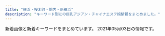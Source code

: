 ```yaml
---
title: "横浜・桜木町・関内・新横浜"
description: "キーワード別にの巨乳アジアン・チャイナエステ嬢情報をまとめました。"
---
```


新着画像と新着キーワードをまとめています。
2021年05月03日の情報です。

<DmmAffiliateIns />
<KeywordTable
  shops={
    [
    {
        "station": "JR\u95a2\u5185\u99c5\u5357\u53e3",
        "url": "http://latte.iest.xyz/",
        "name": "\u68ee\u7f85",
        "img_links": [
            "http://latte.iest.xyz/css/nav/nav-003.png",
            "http://latte.iest.xyz/css/head-change.jpg",
            "http://latte.iest.xyz/css/nav/nav-006.png",
            "http://latte.iest.xyz/css/staff/staff02.jpg",
            "http://latte.iest.xyz/css/nav/nav-005.png",
            "http://latte.iest.xyz/css/osusume01.jpg",
            "http://latte.iest.xyz/css/nav/nav-002.png",
            "http://latte.iest.xyz/css/nav/nav-001.png",
            "http://latte.iest.xyz/css/staff/staff06.jpg",
            "http://latte.iest.xyz/css/top03.jpg",
            "http://latte.iest.xyz/css/tel01.png",
            "http://latte.iest.xyz/css/nav/nav-004.png",
            "http://latte.iest.xyz/css/staff/staff01.jpg"
        ],
        "keywords": {
            "D": 3,
            "89": 2,
            "88": 1
        }
    },
    {
        "name": "\u7652\uff5e\u3044\u3084\u3057\uff5e",
        "url": "http://www.est-baby.work/",
        "station": "\u65e5\u30ce\u51fa\u753a\u99c5",
        "keywords": {},
        "img_links": [
            "http://www.est-baby.work/images/interior_t.jpg",
            "http://www.est-baby.work/images/sys2.jpg",
            "http://www.est-baby.work/img/kaori1.png",
            "http://www.est-baby.work/images/news.jpg",
            "http://www.est-baby.work/images/tr.jpg",
            "http://www.est-baby.work/staff/kaori.jpg",
            "http://www.est-baby.work/images/head.jpg",
            "http://www.est-baby.work/staff/koko.jpg",
            "http://www.est-baby.work/images/sisu.jpg",
            "http://www.est-baby.work/images/tgirl.jpg",
            "http://www.est-baby.work/staff/nana.jpg",
            "http://www.est-baby.work/images/int2.jpg",
            "http://www.est-baby.work/images/6.jpg",
            "http://www.est-baby.work/img/nana1.png",
            "http://www.est-baby.work/images/koko_200x40.png",
            "http://www.est-baby.work/images/3.jpg",
            "http://www.est-baby.work/images/menu/staff.png",
            "http://www.est-baby.work/images/int1.jpg",
            "http://www.est-baby.work/staff/sizuka.jpg",
            "http://www.est-baby.work/images/sys4.jpg",
            "http://www.est-baby.work/img/yuki2.png",
            "http://www.est-baby.work/images/7.jpg",
            "http://www.est-baby.work/images/sys3.jpg",
            "http://www.est-baby.work/images/8.jpg",
            "http://www.est-baby.work/img/sizuka1.png",
            "http://www.est-baby.work/images/1.jpg",
            "http://www.est-baby.work/staff/yuki.jpg",
            "http://www.est-baby.work/images/menu/top.png",
            "http://www.est-baby.work/images/menu/interior.png",
            "http://www.est-baby.work/images/sys1.jpg",
            "http://www.est-baby.work/img/yuki1.png",
            "http://www.est-baby.work/img/koko1.png",
            "http://www.est-baby.work/images/staff_t.jpg"
        ]
    },
    {
        "url": "http://seirakuen.est.cm/",
        "station": "JR\u95a2\u5185\u99c5\u5357\u53e3",
        "img_links": [],
        "name": "\u8056\u697d\u5712",
        "keywords": {}
    },
    {
        "keywords": {
            "86": 2,
            "C": 1,
            "E": 1,
            "82": 1,
            "87": 2,
            "85": 3,
            "D": 6
        },
        "img_links": [
            "http://relacute.ies.bz/images/room4.jpg",
            "http://relacute.ies.bz/images/top.jpg",
            "http://relacute.ies.bz/images/s_news.jpg",
            "http://relacute.ies.bz/photos/sites/29/2020/06/2020061906073550.jpg",
            "http://relacute.ies.bz/photos/sites/29/2021/04/202104290308136.jpg",
            "http://relacute.ies.bz/images/s_staff.jpg",
            "http://relacute.ies.bz/photos/sites/29/2020/10/2020101804232462.jpg",
            "http://kakure-yu.a2.webnavi.work/upload/sites/29/2021/04/202104290308136.jpg",
            "http://relacute.ies.bz/photos/sites/29/2021/01/202101180426140.jpg",
            "http://relacute.ies.bz/images/room3.jpg",
            "http://relacute.ies.bz/photos/sites/29/2021/04/2021040802361733.jpg",
            "http://relacute.ies.bz/photos/sites/29/2021/03/2021030402170757.jpg",
            "http://relacute.ies.bz/photos/sites/29/2021/04/202104260223304.jpg",
            "http://relacute.ies.bz/images/mobile.jpg",
            "http://relacute.ies.bz/photos/sites/29/2020/11/2020112204235072.jpg",
            "http://relacute.ies.bz/images/room2.jpg",
            "http://relacute.ies.bz/images/room1.jpg"
        ],
        "station": "JR\u4e2d\u5c71\u99c5\u5317\u53e3",
        "name": "RelaCute \u30ea\u30e9\u30ad\u30e5\u30fc\u30c8",
        "url": "http://relacute.ies.bz/"
    },
    {
        "station": "JR\u6771\u795e\u5948\u5ddd\u99c5\u897f\u53e3",
        "name": "\u7f8e\u4eba\u9b5a",
        "url": "http://www.muse.mensest.com/",
        "img_links": [
            "http://www.muse.mensest.com/images/maining.jpg",
            "http://www.muse.mensest.com/files/001.jpg",
            "http://www.muse.mensest.com/images/tit_therapist.png",
            "http://www.muse.mensest.com/files/004.jpg",
            "http://www.muse.mensest.com/images/sp_tit_therapist.png",
            "http://www.muse.mensest.com/images/sp_top.jpg",
            "http://www.muse.mensest.com/images/sp_tit_new.png",
            "http://www.muse.mensest.com/files/005.jpg",
            "http://www.muse.mensest.com/images/tit_new.png",
            "http://www.muse.mensest.com/photo_news/upimg/32287607e6deea8b73_0.jpg",
            "http://www.muse.mensest.com/images/img_tel.png",
            "http://www.muse.mensest.com/files/003.jpg",
            "http://www.muse.mensest.com/photo_news/upimg/32287607e6deea8b73_1.jpg",
            "http://www.muse.mensest.com/files/002.jpg",
            "http://www.muse.mensest.com/images/top.jpg"
        ],
        "keywords": {
            "87": 24,
            "D": 24,
            "C": 6,
            "86": 6
        }
    },
    {
        "keywords": {},
        "img_links": [
            "http://aroma-est.xyz/img/cg0.jpg",
            "http://aroma-est.xyz/img/topimg.jpg",
            "http://aroma-est.xyz/img/r3.jpg",
            "http://aroma-est.xyz/img/cg06.jpg",
            "http://aroma-est.xyz/img/cg04.jpg",
            "http://aroma-est.xyz/img/r0.jpg",
            "http://aroma-est.xyz/img/r2.jpg",
            "http://aroma-est.xyz/img/cg01.jpg",
            "http://aroma-est.xyz/img/cg05.jpg",
            "http://aroma-est.xyz/img/cg02.jpg",
            "http://aroma-est.xyz/img/topimg1.jpg",
            "http://aroma-est.xyz/img/cg07.jpg"
        ],
        "station": "JR\u6771\u795e\u5948\u5ddd\u99c5\u897f\u53e3",
        "url": "http://aroma-est.xyz/",
        "name": "Sugar \uff5e\u30b7\u30e5\u30ac\u30fc\uff5e"
    },
    {
        "url": "http://xn--vckg5a5c7c8c1czd.xyz/",
        "station": "\u30bb\u30f3\u30bf\u30fc\u5317\u99c5",
        "name": "\u30a2\u30ed\u30de\u30db\u30fc\u30e0",
        "keywords": {},
        "img_links": [
            "http://xn--vckg5a5c7c8c1czd.xyz/img/nav-006.png",
            "http://xn--vckg5a5c7c8c1czd.xyz/img/nav-004.png",
            "http://xn--vckg5a5c7c8c1czd.xyz/img/tel.png",
            "http://xn--vckg5a5c7c8c1czd.xyz/img/a1.jpg",
            "http://xn--vckg5a5c7c8c1czd.xyz/img/a3.jpg",
            "http://xn--vckg5a5c7c8c1czd.xyz/img/cg03.png",
            "http://xn--vckg5a5c7c8c1czd.xyz/img/nav-005.png",
            "http://xn--vckg5a5c7c8c1czd.xyz/img/top01.png",
            "http://xn--vckg5a5c7c8c1czd.xyz/img/cg01.png",
            "http://xn--vckg5a5c7c8c1czd.xyz/img/cg10.png",
            "http://xn--vckg5a5c7c8c1czd.xyz/img/nav-001.png",
            "http://xn--vckg5a5c7c8c1czd.xyz/img/cg06.png",
            "http://xn--vckg5a5c7c8c1czd.xyz/img/cg05.png",
            "http://xn--vckg5a5c7c8c1czd.xyz/img/a4.jpg",
            "http://xn--vckg5a5c7c8c1czd.xyz/img/a5.jpg",
            "http://xn--vckg5a5c7c8c1czd.xyz/img/no.png",
            "http://xn--vckg5a5c7c8c1czd.xyz/img/cg02.png",
            "http://xn--vckg5a5c7c8c1czd.xyz/img/cg07.png",
            "http://xn--vckg5a5c7c8c1czd.xyz/img/a6.jpg",
            "http://xn--vckg5a5c7c8c1czd.xyz/img/nav-002.png",
            "http://xn--vckg5a5c7c8c1czd.xyz/img/nav-003.png",
            "http://xn--vckg5a5c7c8c1czd.xyz/img/a2.jpg",
            "http://xn--vckg5a5c7c8c1czd.xyz/img/cg08.png"
        ]
    },
    {
        "station": "JR\u95a2\u5185\u99c5\u5317\u53e3",
        "name": "Sunflower\uff5e\u30b5\u30f3\u30d5\u30e9\u30ef\u30fc\uff5e",
        "url": "http://www.sunflower-kannai.com/",
        "img_links": [
            "http://www.sunflower-kannai.com/files/034-02.jpg",
            "http://www.sunflower-kannai.com/files/011-02.jpg",
            "http://www.sunflower-kannai.com/images/faq_t.jpg",
            "http://www.sunflower-kannai.com/images/tre.jpg",
            "http://www.sunflower-kannai.com/files/035.jpg",
            "http://www.sunflower-kannai.com/images/ta.jpg",
            "http://www.sunflower-kannai.com/files/028-02.jpg",
            "http://www.sunflower-kannai.com/images/int1.jpg",
            "http://www.sunflower-kannai.com/files/035-02.jpg",
            "http://www.sunflower-kannai.com/files/022-02.jpg",
            "http://www.sunflower-kannai.com/images/slider03.jpg",
            "http://www.sunflower-kannai.com/files/006.jpg",
            "http://www.sunflower-kannai.com/images/slider09.jpg",
            "http://www.sunflower-kannai.com/images/faq.jpg",
            "http://www.sunflower-kannai.com/files/013-02.jpg",
            "http://www.sunflower-kannai.com/images/slider08.jpg",
            "http://www.sunflower-kannai.com/files/026-02.jpg",
            "http://www.sunflower-kannai.com/images/int2.jpg",
            "http://www.sunflower-kannai.com/images/staffback.jpg",
            "http://www.sunflower-kannai.com/images/sys2.jpg",
            "http://www.sunflower-kannai.com/files/023-02.jpg",
            "http://www.sunflower-kannai.com/images/slider05.jpg",
            "http://www.sunflower-kannai.com/files/004-02.jpg",
            "http://www.sunflower-kannai.com/files/020-02.jpg",
            "http://www.sunflower-kannai.com/images/staff_t.jpg",
            "http://www.sunflower-kannai.com/files/034.jpg",
            "http://www.sunflower-kannai.com/files/014.jpg",
            "http://www.sunflower-kannai.com/images/int3.jpg",
            "http://www.sunflower-kannai.com/files/004.jpg",
            "http://www.sunflower-kannai.com/images/sys4.jpg",
            "http://www.sunflower-kannai.com/files/028.jpg",
            "http://www.sunflower-kannai.com/files/033.jpg",
            "http://www.sunflower-kannai.com/files/023.jpg",
            "http://www.sunflower-kannai.com/images/sys1.jpg",
            "http://www.sunflower-kannai.com/images/news.jpg",
            "http://www.sunflower-kannai.com/files/003-02.jpg",
            "http://www.sunflower-kannai.com/images/head.jpg",
            "http://www.sunflower-kannai.com/files/033-02.jpg",
            "http://www.sunflower-kannai.com/files/014-02.jpg",
            "http://www.sunflower-kannai.com/files/026.jpg",
            "http://www.sunflower-kannai.com/images/slider04.jpg",
            "http://www.sunflower-kannai.com/images/slider01.jpg",
            "http://www.sunflower-kannai.com/images/interior_t.jpg",
            "http://www.sunflower-kannai.com/files/006-02.jpg",
            "http://www.sunflower-kannai.com/files/013.jpg",
            "http://www.sunflower-kannai.com/files/022.jpg",
            "http://www.sunflower-kannai.com/files/020.jpg",
            "http://www.sunflower-kannai.com/images/sys3.jpg",
            "http://www.sunflower-kannai.com/images/slider07.jpg",
            "http://www.sunflower-kannai.com/images/slider06.jpg",
            "http://www.sunflower-kannai.com/files/003.jpg",
            "http://www.sunflower-kannai.com/images/slider02.jpg",
            "http://www.sunflower-kannai.com/images/ac1.jpg",
            "http://www.sunflower-kannai.com/files/011.jpg",
            "http://www.sunflower-kannai.com/images/info.jpg"
        ],
        "keywords": {
            "D": 28,
            "87": 22,
            "86": 6
        }
    },
    {
        "station": "JR\u95a2\u5185\u99c5\u5357\u53e3",
        "name": "\u30a2\u30cd\u30e9",
        "url": "http://anela.iyasi.me/",
        "keywords": {},
        "img_links": [
            "http://anela.iyasi.me/images/staff_one/staff_one_03.jpg",
            "http://anela.iyasi.me/images/top/top_03.jpg",
            "http://anela.iyasi.me/images/staff_image/staff_d01.jpg",
            "http://anela.iyasi.me/images/top/top_02.jpg",
            "http://anela.iyasi.me/images/staff/sta_0z9.jpg",
            "http://anela.iyasi.me/images/system/syatem_302.jpg",
            "http://anela.iyasi.me/images/gallery/gallery_01.jpg",
            "http://anela.iyasi.me/images/top/top_08.png",
            "http://anela.iyasi.me/images/top/top_05.jpg",
            "http://anela.iyasi.me/images/top/top_01.jpg",
            "http://anela.iyasi.me/images/home/top_qp.jpg",
            "http://anela.iyasi.me/images/staff/sta_04.jpg",
            "http://anela.iyasi.me/images/staff/sta_06.jpg",
            "http://anela.iyasi.me/images/gallery/gallery_402.jpg",
            "http://anela.iyasi.me/images/gallery/gallery_101.jpg",
            "http://anela.iyasi.me/images/staff_one/staff_one_01.jpg",
            "http://anela.iyasi.me/images/staff_image/staff_d03.jpg",
            "http://anela.iyasi.me/images/staff/sta_010.jpg",
            "http://anela.iyasi.me/images/staff_one/staff_one_05.jpg",
            "http://anela.iyasi.me/images/staff_one/staff_one_02.jpg",
            "http://anela.iyasi.me/images/staff/sta_03.jpg",
            "http://anela.iyasi.me/images/staff_image/staff_d05.jpg",
            "http://anela.iyasi.me/images/top/top_06.jpg",
            "http://anela.iyasi.me/images/gallery/gallery_top.jpg",
            "http://anela.iyasi.me/images/staff_one/staff_one_top.jpg",
            "http://anela.iyasi.me/images/top/top_04.jpg",
            "http://anela.iyasi.me/images/home/index_03.jpg",
            "http://anela.iyasi.me/images/home/index_tel.jpg",
            "http://anela.iyasi.me/images/staff/sta_0z2.jpg",
            "http://anela.iyasi.me/images/home/index_page_top.jpg",
            "http://anela.iyasi.me/images/gallery/gallery_403.jpg",
            "http://anela.iyasi.me/images/staff/sta_023.jpg",
            "http://anela.iyasi.me/images/home/QR.png",
            "http://anela.iyasi.me/images/home/index_04.jpg",
            "http://anela.iyasi.me/images/staff_image/staff_d06.jpg",
            "http://anela.iyasi.me/images/staff_one/staff_one_04.jpg",
            "http://anela.iyasi.me/images/staff/sta_0z10.jpg",
            "http://anela.iyasi.me/images/gallery/gallery_104.jpg",
            "http://anela.iyasi.me/images/gallery/gallery_103.jpg",
            "http://anela.iyasi.me/images/home/index_qup.jpg",
            "http://anela.iyasi.me/images/staff/sta_0z8.jpg",
            "http://anela.iyasi.me/images/staff_one/staff_one_07.png",
            "http://anela.iyasi.me/images/staff/staff_top.jpg",
            "http://anela.iyasi.me/images/gallery/gallery_404.jpg",
            "http://anela.iyasi.me/images/staff/sta_01.jpg",
            "http://anela.iyasi.me/images/gallery/gallery_102.jpg",
            "http://anela.iyasi.me/images/staff_one/staff_one_08.png",
            "http://anela.iyasi.me/images/staff_image/staff_d02.jpg",
            "http://anela.iyasi.me/images/system/syatem_301.jpg",
            "http://anela.iyasi.me/images/system/syatem_303.jpg",
            "http://anela.iyasi.me/images/staff/sta_021.jpg",
            "http://anela.iyasi.me/images/gallery/gallery_401.jpg",
            "http://anela.iyasi.me/images/staff/sta_0z12.jpg",
            "http://anela.iyasi.me/images/staff_image/staff_d04.jpg"
        ]
    },
    {
        "name": "\u30c1\u30a7\u30ea\u30fc",
        "img_links": [
            "http://sh-riraku31.xyz/uploads/201005/1-2010051J55CA.jpg",
            "http://sh-riraku31.xyz/templets/default/picture/top1.jpg",
            "http://sh-riraku31.xyz/uploads/201005/1-201005162114248.jpg",
            "http://sh-riraku31.xyz/uploads/allimg/180629/1-1P629115504250.png",
            "http://sh-riraku31.xyz/uploads/201005/1-2010051621224F.jpg",
            "http://sh-riraku31.xyz/templets/default/picture/girl-z2.jpg",
            "http://sh-riraku31.xyz/templets/default/picture/staff01.jpg",
            "http://sh-riraku31.xyz/uploads/201005/1-2010051J6062Y.jpg",
            "http://sh-riraku31.xyz/templets/default/picture/top.jpg",
            "http://sh-riraku31.xyz/uploads/201005/1-201005162010396.jpg",
            "http://sh-riraku31.xyz/uploads/201005/1-201005162052635.jpg",
            "http://sh-riraku31.xyz/uploads/201005/1-201005162101U5.jpg",
            "http://sh-riraku31.xyz/uploads/201005/1-20100516201cK.jpg",
            "http://sh-riraku31.xyz/uploads/allimg/180703/1-1PF3111J3201.png",
            "http://sh-riraku31.xyz/templets/default/picture/s_news.jpg",
            "http://sh-riraku31.xyz/templets/default/picture/girl-z1.jpg"
        ],
        "url": "http://sh-riraku31.xyz/",
        "keywords": {
            "D": 3,
            "86": 1,
            "C": 11,
            "85": 2,
            "84": 1
        },
        "station": "JR\u6a2a\u6d5c\u99c5\u5317\u897f\u53e3"
    },
    {
        "img_links": [
            "http://www.lavender.esjoho.com/sp/images/news.jpg",
            "http://www.lavender.esjoho.com/sp/images/tel.jpg",
            "http://www.lavender.esjoho.com/sp/images/staff_t.jpg",
            "http://www.lavender.esjoho.com/sp/images/pc.jpg",
            "http://www.lavender.esjoho.com/files/029.jpg",
            "http://www.lavender.esjoho.com/images/link_t.png",
            "http://www.lavender.esjoho.com/sp/images/interior_t.jpg",
            "http://www.lavender.esjoho.com/images/rec2.png",
            "http://www.lavender.esjoho.com/images/mobile.jpg",
            "http://www.lavender.esjoho.com/images/sm.jpg",
            "http://www.lavender.esjoho.com/sp/images/footer.jpg",
            "http://www.lavender.esjoho.com/files/024.jpg",
            "http://www.lavender.esjoho.com/images/int2.png",
            "http://www.lavender.esjoho.com/sp/menu/interior.jpg",
            "http://www.lavender.esjoho.com/sp/images/newsb.jpg",
            "http://www.lavender.esjoho.com/images/sys3.png",
            "http://www.lavender.esjoho.com/images/ta.jpg",
            "http://www.lavender.esjoho.com/sp/menu/top.jpg",
            "http://www.lavender.esjoho.com/sp/images/topgirl.jpg",
            "http://www.lavender.esjoho.com/images/line.png",
            "http://www.lavender.esjoho.com/images/sys2.png",
            "http://www.lavender.esjoho.com/images/news.jpg",
            "http://www.lavender.esjoho.com/sp/images/head.jpg",
            "http://www.lavender.esjoho.com/sp/menu/staff.jpg",
            "http://www.lavender.esjoho.com/images/concept.jpg",
            "http://www.lavender.esjoho.com/sp/images/time.jpg",
            "http://www.lavender.esjoho.com/images/int1.png",
            "http://www.lavender.esjoho.com/images/staff_t.png",
            "http://www.lavender.esjoho.com/images/interior_t.png",
            "http://www.lavender.esjoho.com/files/045.jpg",
            "http://www.lavender.esjoho.com/sp/images/top.jpg",
            "http://www.lavender.esjoho.com/images/rec1.png",
            "http://www.lavender.esjoho.com/files/019.jpg",
            "http://www.lavender.esjoho.com/images/head.jpg"
        ],
        "station": "JR\u6771\u795e\u5948\u5ddd\u99c5\u897f\u53e3",
        "keywords": {
            "86": 2,
            "87": 2,
            "D": 4
        },
        "url": "http://www.lavender.esjoho.com/",
        "name": "\u7652\u3057\u306e\u5bb6"
    },
    {
        "url": "http://www.rakuraku.esjoho.com/",
        "name": "\u697d\u697d",
        "station": "\u6771\u767d\u697d\u99c5",
        "img_links": [
            "http://www.rakuraku.esjoho.com/files/002.jpg",
            "http://www.rakuraku.esjoho.com/files/001-03.jpg",
            "http://www.rakuraku.esjoho.com/images/mobile.jpg",
            "http://www.rakuraku.esjoho.com/files/004.jpg",
            "http://www.rakuraku.esjoho.com/files/004-02.jpg",
            "http://www.rakuraku.esjoho.com/files/001.jpg",
            "http://www.rakuraku.esjoho.com/files/003.jpg",
            "http://www.rakuraku.esjoho.com/images/line.png",
            "http://www.rakuraku.esjoho.com/images/r3.jpg",
            "http://www.rakuraku.esjoho.com/files/001-02.jpg",
            "http://www.rakuraku.esjoho.com/files/003-03.jpg",
            "http://www.rakuraku.esjoho.com/files/004-03.jpg",
            "http://www.rakuraku.esjoho.com/files/002-03.jpg",
            "http://www.rakuraku.esjoho.com/files/002-02.jpg",
            "http://www.rakuraku.esjoho.com/files/003-02.jpg"
        ],
        "keywords": {
            "C": 24,
            "D": 4,
            "87": 8,
            "86": 8
        }
    },
    {
        "keywords": {},
        "station": "\u53cd\u753a\u99c5",
        "url": "http://www.yoshindo.es-relax.info/",
        "img_links": [
            "http://www.yoshindo.es-relax.info/images/youko1.jpg",
            "http://www.yoshindo.es-relax.info/images/info6.jpg",
            "http://www.yoshindo.es-relax.info/images/yuki1.jpg",
            "http://www.yoshindo.es-relax.info/images/arisu1.jpg",
            "http://www.yoshindo.es-relax.info/images/yuna1.jpg",
            "http://www.yoshindo.es-relax.info/images/top-kpbar.png",
            "http://www.yoshindo.es-relax.info/images/info5.jpg",
            "http://www.yoshindo.es-relax.info/images/topbar.png",
            "http://www.yoshindo.es-relax.info/images/topnews.png",
            "http://www.yoshindo.es-relax.info/images/info3.jpg",
            "http://www.yoshindo.es-relax.info/images/info2.jpg",
            "http://www.yoshindo.es-relax.info/images/yui1.jpg",
            "http://www.yoshindo.es-relax.info/images/sidebar-credit.png",
            "http://www.yoshindo.es-relax.info/images/topinfo.png",
            "http://www.yoshindo.es-relax.info/images/info4.jpg",
            "http://www.yoshindo.es-relax.info/images/sayuri1.jpg",
            "http://www.yoshindo.es-relax.info/images/info1.jpg"
        ],
        "name": "\u990a\u5fc3\u5802"
    },
    {
        "keywords": {
            "87": 1,
            "97": 1,
            "86": 2,
            "82": 1,
            "98": 1,
            "\u30bb\u30af\u30b7\u30fc": 4,
            "D": 2,
            "88": 2,
            "85": 2,
            "C": 5,
            "E": 1
        },
        "img_links": [
            "http://iyasibest.com/images/store/o03.jpg",
            "http://iyasibest.com/staffPhoto/b20200306221420.jpg",
            "http://iyasibest.com/staffPhoto/b20200402041705.jpg",
            "http://iyasibest.com/staffPhoto/b20210503153528.jpg",
            "http://iyasibest.com/staffPhoto/b20200531120750.jpg",
            "http://iyasibest.com/images/store/o05.jpg",
            "http://iyasibest.com/images/store/o11.jpg",
            "http://iyasibest.com/staffPhoto/b20210121203305.jpg",
            "http://iyasibest.com/staffPhoto/b20200228201258.jpg",
            "http://iyasibest.com/images/store/o02.jpg",
            "http://iyasibest.com/images/store/01.jpg",
            "http://iyasibest.com/staffPhoto/b20200711165223.jpg",
            "http://iyasibest.com/uploadfiles/images/campaignIyasibestCom1.png",
            "http://iyasibest.com/images/store/o09.jpg",
            "http://iyasibest.com/images/store/o08.jpg",
            "http://iyasibest.com/images/store/o06.jpg",
            "http://iyasibest.com/images/store/o04.jpg",
            "http://iyasibest.com/images/store/o10.jpg",
            "http://iyasibest.com/images/returnBtn.png",
            "http://iyasibest.com/uploadfiles/images/campaignIyasibestCom2.png",
            "http://iyasibest.com/staffPhoto/b20200911161049.jpg",
            "http://iyasibest.com/staffPhoto/b20210209224424.jpg",
            "http://iyasibest.com/images/store/03.jpg",
            "http://iyasibest.com/images/store/o01.jpg",
            "http://iyasibest.com/staffPhoto/b20200310001745.jpg",
            "http://iyasibest.com/images/store/o07.jpg",
            "http://iyasibest.com/staffPhoto/b20201102190836.jpg",
            "http://iyasibest.com/images/store/02.jpg"
        ],
        "url": "http://iyasibest.com/",
        "name": "\u7652\u3057\u30d9\u30b9\u30c8",
        "station": "JR\u95a2\u5185\u99c5\u5357\u53e3"
    },
    {
        "station": "JR\u5927\u53e3\u99c5\u6771\u53e3",
        "name": "\u7d50",
        "url": "http://www.oguti.work/",
        "img_links": [
            "http://www.oguti.work/staff/yuna.jpg",
            "http://www.oguti.work/img/miki1.jpg",
            "http://www.oguti.work/images/news.jpg",
            "http://www.oguti.work/img/kaori1.jpg",
            "http://www.oguti.work/images/2.jpg",
            "http://www.oguti.work/images/ac1.jpg",
            "http://www.oguti.work/images/4.jpg",
            "http://www.oguti.work/images/sys.jpg",
            "http://www.oguti.work/images/interior_t.jpg",
            "http://www.oguti.work/images/int1.jpg",
            "http://www.oguti.work/images/staff_t.jpg",
            "http://www.oguti.work/images/rec1.jpg",
            "http://www.oguti.work/images/1.jpg",
            "http://www.oguti.work/img/rie1.jpg",
            "http://www.oguti.work/img/yuna2.jpg",
            "http://www.oguti.work/images/3.jpg",
            "http://www.oguti.work/images/tg.jpg",
            "http://www.oguti.work/staff/rie.jpg",
            "http://www.oguti.work/images/s1.png",
            "http://www.oguti.work/images/head.jpg",
            "http://www.oguti.work/img/yuna1.jpg",
            "http://www.oguti.work/img/miki2.jpg",
            "http://www.oguti.work/images/rec2.jpg",
            "http://www.oguti.work/images/int2.jpg",
            "http://www.oguti.work/staff/miki.jpg",
            "http://www.oguti.work/staff/kaori.jpg"
        ],
        "keywords": {}
    },
    {
        "station": "JR\u6771\u795e\u5948\u5ddd\u99c5",
        "url": "http://www.rakuraku-venus.xyz/",
        "img_links": [
            "http://www.rakuraku-venus.xyz/images/index-kai_07.jpg",
            "http://www.rakuraku-venus.xyz/images/staff/11/minami2.jpg",
            "http://www.rakuraku-venus.xyz/images/staff/11/koko.jpg",
            "http://www.rakuraku-venus.xyz/images/index-kai_13a.jpg",
            "http://www.rakuraku-venus.xyz/psd/off.jpg",
            "http://www.rakuraku-venus.xyz/images/nav/lanmu-acc.jpg",
            "http://www.rakuraku-venus.xyz/images/staff/11/ai.jpg",
            "http://www.rakuraku-venus.xyz/images/nav/lanmu-sys.jpg",
            "http://www.rakuraku-venus.xyz/images/index-kai_16.jpg",
            "http://www.rakuraku-venus.xyz/images/staff/11/rika.png",
            "http://www.rakuraku-venus.xyz/images/index-kai_05.jpg",
            "http://www.rakuraku-venus.xyz/images/light_img.jpg",
            "http://www.rakuraku-venus.xyz/images/index-kai_13.jpg",
            "http://www.rakuraku-venus.xyz/images/nav/lanmu-job.jpg",
            "http://www.rakuraku-venus.xyz/images/index-kai_08.jpg",
            "http://www.rakuraku-venus.xyz/images/lan-t/images/lan-t_01.jpg",
            "http://www.rakuraku-venus.xyz/images/index-kai_03.jpg",
            "http://www.rakuraku-venus.xyz/images/shop/h3.jpg",
            "http://www.rakuraku-venus.xyz/images/nav/lanmu-staff.jpg",
            "http://www.rakuraku-venus.xyz/images/shop/h2.jpg",
            "http://www.rakuraku-venus.xyz/images/index-f.jpg",
            "http://www.rakuraku-venus.xyz/images/shop/h4.jpg",
            "http://www.rakuraku-venus.xyz/images/shop/r1.jpg",
            "http://www.rakuraku-venus.xyz/images/staff/10/1.jpg"
        ],
        "name": "\u697d\u3005\u30f4\u30a3\u30fc\u30ca\u30b9",
        "keywords": {}
    },
    {
        "station": "\u9ec4\u91d1\u753a\u99c5",
        "name": "\u30e9\u30c3\u30ad\u30fc",
        "keywords": {},
        "img_links": [
            "http://lucky.est-u.com/images/index_11.jpg",
            "http://lucky.est-u.com/images/index_06.jpg",
            "http://lucky.est-u.com/images/index_05.jpg",
            "http://lucky.est-u.com/images/index_04.jpg",
            "http://lucky.est-u.com/images/index_10.jpg",
            "http://lucky.est-u.com/images/s8.jpg",
            "http://lucky.est-u.com/staff/rio/1.jpg",
            "http://lucky.est-u.com/images/new_08.jpg",
            "http://lucky.est-u.com/images/staff_08.jpg",
            "http://lucky.est-u.com/images/s9.jpg",
            "http://lucky.est-u.com/staff/aya/1.jpg",
            "http://lucky.est-u.com/images/new_10.jpg",
            "http://lucky.est-u.com/images/index_02.jpg",
            "http://lucky.est-u.com/staff/moe/1.jpg",
            "http://lucky.est-u.com/images/staff_06.jpg"
        ],
        "url": "http://lucky.est-u.com/"
    },
    {
        "img_links": [
            "http://massage-esthe.blue/img/sta5.jpg",
            "http://massage-esthe.blue/img/acct.jpg",
            "http://massage-esthe.blue/img/top.jpg",
            "http://massage-esthe.blue/img/sta3.jpg",
            "http://massage-esthe.blue/img/r2.jpg",
            "http://massage-esthe.blue/img/lint.jpg",
            "http://massage-esthe.blue/img/st10.jpg",
            "http://massage-esthe.blue/img/fla.jpg",
            "http://massage-esthe.blue/img/a2.jpg",
            "http://massage-esthe.blue/img/st11.jpg",
            "http://massage-esthe.blue/img/r4.jpg",
            "http://massage-esthe.blue/img/sta10.jpg",
            "http://massage-esthe.blue/img/a1.jpg",
            "http://massage-esthe.blue/img/a6.jpg",
            "http://massage-esthe.blue/img/stat.jpg",
            "http://massage-esthe.blue/img/a5.jpg",
            "http://massage-esthe.blue/img/sta12.jpg",
            "http://massage-esthe.blue/img/st2.jpg",
            "http://massage-esthe.blue/img/a4.jpg",
            "http://massage-esthe.blue/img/st1.jpg",
            "http://massage-esthe.blue/img/sta2.jpg",
            "http://massage-esthe.blue/img/stal.png",
            "http://massage-esthe.blue/img/st6.jpg",
            "http://massage-esthe.blue/img/bb.png",
            "http://massage-esthe.blue/img/st7.jpg",
            "http://massage-esthe.blue/img/root.jpg",
            "http://massage-esthe.blue/img/st3.jpg",
            "http://massage-esthe.blue/img/sta6.jpg",
            "http://massage-esthe.blue/img/no.png",
            "http://massage-esthe.blue/img/st12.jpg",
            "http://massage-esthe.blue/img/st9.jpg",
            "http://massage-esthe.blue/img/sta7.jpg",
            "http://massage-esthe.blue/img/rect.jpg",
            "http://massage-esthe.blue/img/sta1.jpg",
            "http://massage-esthe.blue/img/syst.jpg",
            "http://massage-esthe.blue/img/st5.jpg",
            "http://massage-esthe.blue/img/a3.jpg",
            "http://massage-esthe.blue/img/r1.jpg",
            "http://massage-esthe.blue/img/r3.jpg"
        ],
        "keywords": {
            "D": 10
        },
        "url": "http://massage-esthe.blue/",
        "name": "37\u2103",
        "station": "\u30bb\u30f3\u30bf\u30fc\u5317\u99c5"
    },
    {
        "name": "\u9999\u9999 -\u30b7\u30e3\u30f3\u30b7\u30e3\u30f3-",
        "keywords": {
            "87": 32,
            "D": 48,
            "86": 8,
            "88": 8
        },
        "station": "JR\u95a2\u5185\u99c5\u5357\u53e3",
        "url": "http://www.shanshan.mensest.com/",
        "img_links": [
            "http://www.shanshan.mensest.com/files/003.jpg",
            "http://www.shanshan.mensest.com/images/m6.jpg",
            "http://www.shanshan.mensest.com/images/s_top_therapist.png",
            "http://www.shanshan.mensest.com/images/s_message.png",
            "http://www.shanshan.mensest.com/images/m4.jpg",
            "http://www.shanshan.mensest.com/files/005.jpg",
            "http://www.shanshan.mensest.com/images/slider-img001.jpg",
            "http://www.shanshan.mensest.com/images/slider-img002.jpg",
            "http://www.shanshan.mensest.com/files/004.jpg",
            "http://www.shanshan.mensest.com/files/006.jpg",
            "http://www.shanshan.mensest.com/images/s_news.png",
            "http://www.shanshan.mensest.com/files/002.jpg",
            "http://www.shanshan.mensest.com/images/m1.jpg",
            "http://www.shanshan.mensest.com/files/001.jpg",
            "http://www.shanshan.mensest.com/images/m2.jpg",
            "http://www.shanshan.mensest.com/images/m3.jpg",
            "http://www.shanshan.mensest.com/images/s_pickup.png"
        ]
    },
    {
        "name": "\u78a7\u3044\u9ce5",
        "keywords": {
            "D": 4,
            "86": 2,
            "88": 2,
            "87": 1
        },
        "img_links": [
            "http://www.aoitori.mesthe.com/files/002.jpg",
            "http://www.aoitori.mesthe.com/images/girl-z1.jpg",
            "http://www.aoitori.mesthe.com/images/mobile.png",
            "http://www.aoitori.mesthe.com/files/003-02.jpg",
            "http://www.aoitori.mesthe.com/images/shop/shop02.jpg",
            "http://www.aoitori.mesthe.com/images/link_line.png",
            "http://www.aoitori.mesthe.com/images/infor.png",
            "http://www.aoitori.mesthe.com/files/002-02.jpg",
            "http://www.aoitori.mesthe.com/images/bj3.png",
            "http://www.aoitori.mesthe.com/files/005-02.jpg",
            "http://www.aoitori.mesthe.com/images/staff_line.png",
            "http://www.aoitori.mesthe.com/files/006.jpg",
            "http://www.aoitori.mesthe.com/images/tit-infor.png",
            "http://www.aoitori.mesthe.com/images/shop/shop04.jpg",
            "http://www.aoitori.mesthe.com/images/top_sche.png",
            "http://www.aoitori.mesthe.com/files/007-02.jpg",
            "http://www.aoitori.mesthe.com/files/006-02.jpg",
            "http://www.aoitori.mesthe.com/images/shop/shop01.jpg",
            "http://www.aoitori.mesthe.com/images/top.png",
            "http://www.aoitori.mesthe.com/files/003.jpg",
            "http://www.aoitori.mesthe.com/files/007.jpg",
            "http://www.aoitori.mesthe.com/images/shop/shop03.jpg",
            "http://www.aoitori.mesthe.com/files/005.jpg",
            "http://www.aoitori.mesthe.com/images/girl-z2.jpg"
        ],
        "station": "JR\u95a2\u5185\u99c5\u5317\u53e3",
        "url": "http://www.aoitori.mesthe.com/"
    },
    {
        "img_links": [
            "http://ciliasa.xyz/uploads/210409/1-2104091K441949.jpg",
            "http://ciliasa.xyz/uploads/210403/1-21040313321G04.jpg",
            "http://ciliasa.xyz/picture/cam-01.jpg",
            "http://ciliasa.xyz/uploads/210421/1-210421124A3613.jpg",
            "http://ciliasa.xyz/picture/foot01.jpg",
            "http://ciliasa.xyz/uploads/200601/1-200601142P4643.jpg",
            "http://ciliasa.xyz/picture/m-head01.jpg",
            "http://ciliasa.xyz/uploads/210421/1-210421124F4292.jpg",
            "http://ciliasa.xyz/uploads/210428/1-21042PZJ2611.jpg",
            "http://ciliasa.xyz/uploads/200601/1-200601142629454.jpg",
            "http://ciliasa.xyz/uploads/210412/1-210412123IR91.jpg",
            "http://ciliasa.xyz/picture/m-top004.jpg",
            "http://ciliasa.xyz/uploads/200601/1-200601142G5438.jpg",
            "http://ciliasa.xyz/uploads/210428/1-21042PZI2S2.jpg",
            "http://ciliasa.xyz/uploads/210409/1-2104091K430457.jpg",
            "http://ciliasa.xyz/uploads/210412/1-210412105G2462.jpg",
            "http://ciliasa.xyz/uploads/200601/1-200601142F5435.jpg",
            "http://ciliasa.xyz/uploads/210419/1-21041914393I38.jpg",
            "http://ciliasa.xyz/uploads/210419/1-210419143Z0E2.jpg",
            "http://ciliasa.xyz/picture/m-top003.jpg",
            "http://ciliasa.xyz/uploads/200601/1-200601142K43F.jpg",
            "http://ciliasa.xyz/picture/call.png",
            "http://ciliasa.xyz/uploads/200601/1-200601142639540.jpg",
            "http://ciliasa.xyz/uploads/210403/1-210403133233553.jpg"
        ],
        "url": "http://ciliasa.xyz/",
        "keywords": {
            "94": 5,
            "\u4e73": 2,
            "C": 2,
            "D": 2,
            "F": 5,
            "84": 2,
            "88": 1
        },
        "name": "\u307f\u3055\u304d",
        "station": "JR\u6771\u795e\u5948\u5ddd\u99c5\u897f\u53e3"
    },
    {
        "img_links": [
            "https://static.wixstatic.com/media/c0eb72_20782149934c4a6d85543ab1c66cd198~mv2.png",
            "https://static.parastorage.com/services/linguist-flags/1.480.0/assets/flags/square/JPN.png",
            "https://static.parastorage.com/services/linguist-flags/1.480.0/assets/flags/square/CHN.png",
            "https://static.wixstatic.com/media/c0eb72_8927f525542049b4a175526f2f5b36a4~mv2.png",
            "https://static.parastorage.com/services/linguist-flags/1.480.0/assets/flags/square/USA.png",
            "https://static.wixstatic.com/media/11062b_2042bb7351284f0f982e4787d37415e6f000.jpg",
            "https://static.wixstatic.com/media/035244_257ed5e146d64042bf444af357418e18~mv2.jpg",
            "https://static.wixstatic.com/media/11062b_808b40c463104f22943c284c625d31c3f000.jpg",
            "https://static.wixstatic.com/media/11062b_62f0356712544a87b392417662c4658df000.jpg",
            "https://static.wixstatic.com/media/af7a8b002af842f8bab87691c1d8640f.jpg",
            "https://static.wixstatic.com/media/c0eb72_40820ead73a84600a3e5fd095c420086~mv2.png",
            "https://static.wixstatic.com/media/c0eb72_8725bcdefd1c4f90850e9178dd71fe41~mv2.png",
            "https://static.wixstatic.com/media/c0eb72_1a119da1d01942b7a33671df6c2b1159~mv2_d_1600_1200_s_2.jpg",
            "https://static.wixstatic.com/media/11062b_4b7c9a8e48334d5aad2fd274fddba3bc~mv2.jpg",
            "https://static.wixstatic.com/media/c0eb72_5abd6c30d02b4fdea8659795b145f5bb~mv2.jpg"
        ],
        "station": "\u685c\u6728\u753a\u99c5\u53572\u756a\u51fa\u53e3",
        "keywords": {},
        "url": "https://www.shin-taipei-massage.com/",
        "name": "\u65b0\u53f0\u5317"
    },
    {
        "name": "\u68ee\u82d1",
        "station": "\u53cd\u753a\u99c5",
        "url": "http://morien.este.work/",
        "keywords": {
            "85": 6,
            "86": 6,
            "83": 6,
            "87": 6,
            "D": 24
        },
        "img_links": [
            "http://morien.este.work/2/uploadimg/1613996342.jpg",
            "http://morien.este.work/mens-esthe.png",
            "http://morien.este.work/2/uploadimg/1594704743.jpg",
            "http://morien.este.work/2/uploadimg/1574764277.jpg",
            "http://morien.este.work/2/uploadimg/1577672563.jpg",
            "http://morien.este.work/top.jpg"
        ]
    },
    {
        "img_links": [
            "http://www.est-aya.work/images/news.png",
            "http://www.est-aya.work/images/interior_t.jpg",
            "http://www.est-aya.work/images/tel.jpg",
            "http://www.est-aya.work/images/rec1.png",
            "http://www.est-aya.work/images/sys2.png",
            "http://www.est-aya.work/images/8.jpg",
            "http://www.est-aya.work/img/asuka1.jpg",
            "http://www.est-aya.work/images/rec2.jpg",
            "http://www.est-aya.work/images/int2.png",
            "http://www.est-aya.work/images/staff_t.jpg",
            "http://www.est-aya.work/images/line.png",
            "http://www.est-aya.work/img/miku1.jpg",
            "http://www.est-aya.work/img/ayumi1.jpg",
            "http://www.est-aya.work/images/info.png",
            "http://www.est-aya.work/images/sys3.png",
            "http://www.est-aya.work/images/mobile.jpg",
            "http://www.est-aya.work/images/int1.png",
            "http://www.est-aya.work/img/mika1.jpg",
            "http://www.est-aya.work/images/head.jpg",
            "http://www.est-aya.work/images/11.jpg",
            "http://www.est-aya.work/images/ta.jpg",
            "http://www.est-aya.work/images/2.jpg",
            "http://www.est-aya.work/images/sys1.png",
            "http://www.est-aya.work/images/9.jpg"
        ],
        "keywords": {},
        "url": "http://www.est-aya.work/",
        "station": "JR\u685c\u6728\u753a\u99c5\u53571\u51fa\u53e3",
        "name": "\u7d62\u9999\uff5e\u30a2\u30e4\u30ab\uff5e"
    },
    {
        "station": "JR\u4e2d\u5c71\u99c5",
        "keywords": {},
        "img_links": [
            "http://yuga.estx.net/images/main_06.jpg",
            "http://yuga.estx.net/images/main_16.jpg",
            "http://yuga.estx.net/images/main_09.jpg",
            "http://yuga.estx.net/images/main_10.jpg",
            "http://yuga.estx.net/images/main_07.jpg",
            "http://yuga.estx.net/images/main_03.jpg",
            "http://yuga.estx.net/images/main_05.jpg",
            "http://yuga.estx.net/images/main_12.jpg",
            "http://yuga.estx.net/images/main_08.jpg",
            "http://yuga.estx.net/images/info_12.jpg",
            "http://yuga.estx.net/images/main_13.jpg",
            "http://yuga.estx.net/staff/2/1.jpg",
            "http://yuga.estx.net/images/main_14.jpg",
            "http://yuga.estx.net/staff/4/1.jpg",
            "http://yuga.estx.net/images/main_11.jpg",
            "http://yuga.estx.net/images/main_15.jpg",
            "http://yuga.estx.net/images/staff_16.jpg",
            "http://yuga.estx.net/staff/3/1.jpg",
            "http://yuga.estx.net/staff/1/1.jpg",
            "http://yuga.estx.net/images/staff_12.jpg",
            "http://yuga.estx.net/images/noimage.jpg",
            "http://yuga.estx.net/images/main_19.jpg"
        ],
        "name": "\u512a\u96c5\uff5e\u3086\u3046\u304c\uff5e",
        "url": "http://yuga.estx.net/"
    },
    {
        "station": "JR\u95a2\u5185\u99c5\u5317\u53e3",
        "name": "\u53e4\u7530",
        "img_links": [
            "http://madonna.esnavi.work/2/uploadimg/1589374736.jpg",
            "http://madonna.esnavi.work/service2.jpg",
            "http://madonna.esnavi.work/s_pick.jpg",
            "http://madonna.esnavi.work/info.jpg",
            "http://madonna.esnavi.work/acc.jpg",
            "http://madonna.esnavi.work/2/uploadimg/1586429633.jpg",
            "http://madonna.esnavi.work/2/uploadimg/1586429552.jpg",
            "http://madonna.esnavi.work/service3.jpg",
            "http://madonna.esnavi.work/2/uploadimg/1586429606.jpg",
            "http://madonna.esnavi.work/2/uploadimg/1587726066.jpg",
            "http://madonna.esnavi.work/tel.jpg",
            "http://madonna.esnavi.work/2/uploadimg/1586429676.jpg",
            "http://madonna.esnavi.work/service1.jpg",
            "http://madonna.esnavi.work/service4.jpg",
            "http://madonna.esnavi.work/s_staff.png",
            "http://madonna.esnavi.work/nbj3.jpg",
            "http://madonna.esnavi.work/7.jpg",
            "http://madonna.esnavi.work/s_news.jpg",
            "http://madonna.esnavi.work/line.png",
            "http://madonna.esnavi.work/top.png"
        ],
        "url": "http://madonna.esnavi.work/",
        "keywords": {
            "G": 2,
            "84": 2,
            "98": 2,
            "83": 2,
            "\u30c0\u30a4\u30ca\u30de\u30a4\u30c8": 2,
            "C": 4,
            "\u80f8": 2,
            "\u30bb\u30af\u30b7\u30fc": 2,
            "86": 6
        }
    },
    {
        "station": "JR\u95a2\u5185\u99c5\u5357\u53e3",
        "img_links": [
            "http://diamond.esute.tokyo/images/cam20210413.png",
            "http://diamond.esute.tokyo/images/bar-interior.png",
            "http://diamond.esute.tokyo/images/bar-pickup.png",
            "http://diamond.esute.tokyo/images/bill.png",
            "http://diamond.esute.tokyo/images/bar-staff.png",
            "http://diamond.esute.tokyo/images/c-top.png",
            "http://diamond.esute.tokyo/images/pic2.jpg",
            "http://diamond.esute.tokyo/images/c-staff.png",
            "http://diamond.esute.tokyo/images/c-interior.png",
            "http://diamond.esute.tokyo/images/pic-akasuri2021.png",
            "http://diamond.esute.tokyo/images/footer.png",
            "http://diamond.esute.tokyo/staff/s-yumi.jpg",
            "http://diamond.esute.tokyo/images/pic11.jpg",
            "http://diamond.esute.tokyo/images/b-tel.png",
            "http://diamond.esute.tokyo/staff/s-sora.jpg",
            "http://diamond.esute.tokyo/staff/s-mari.jpg",
            "http://diamond.esute.tokyo/images/bar-cam.png"
        ],
        "name": "\u30c0\u30a4\u30e4",
        "keywords": {},
        "url": "http://diamond.esute.tokyo/"
    },
    {
        "url": "http://koukoku.xyz/come/",
        "name": "Come Baby",
        "img_links": [
            "http://koukoku.xyz/come/css/staff/staff01-a.png",
            "http://koukoku.xyz/come/css/c01.png",
            "http://koukoku.xyz/come/css/osusume001.png",
            "http://koukoku.xyz/come/css/nav/nav-004.jpg",
            "http://koukoku.xyz/come/css/nav/nav-001.jpg",
            "http://koukoku.xyz/come/css/top02.jpg",
            "http://koukoku.xyz/come/css/staff/staff03.png",
            "http://koukoku.xyz/come/css/staff/staff03-a.png",
            "http://koukoku.xyz/come/css/head.jpg",
            "http://koukoku.xyz/come/css/top03.png",
            "http://koukoku.xyz/come/css/staff/staff02-a.png",
            "http://koukoku.xyz/come/css/staff/staff02.png",
            "http://koukoku.xyz/come/css/nav/nav-003.jpg",
            "http://koukoku.xyz/come/css/staff/staff01.png",
            "http://koukoku.xyz/come/css/nav/nav-002.jpg",
            "http://koukoku.xyz/come/css/nav/nav-005.jpg",
            "http://koukoku.xyz/come/css/nav/nav-006.jpg"
        ],
        "keywords": {
            "90": 1,
            "E": 1,
            "D": 1,
            "C": 1,
            "85": 1,
            "88": 1
        },
        "station": "JR\u65b0\u6a2a\u6d5c\u99c5\u5317\u53e3"
    },
    {
        "url": "http://haruku.est888.com/",
        "name": "\u6674\u7a7a -\u306f\u308b\u304f-",
        "station": "JR\u6771\u795e\u5948\u5ddd\u99c5\u897f\u53e3",
        "img_links": [
            "http://haruku.est888.com/static/picture/staff03.jpg",
            "http://haruku.est888.com/static/picture/staff02.jpg",
            "http://haruku.est888.com/static/picture/staff01.jpg"
        ],
        "keywords": {
            "91": 3,
            "88": 3,
            "D": 6,
            "89": 3,
            "E": 3
        }
    },
    {
        "name": "\u30b3\u30b3\u30ca\u30c3\u30c4",
        "keywords": {},
        "station": "JR\u95a2\u5185\u99c5\u5317\u53e3",
        "img_links": [
            "http://re-lax.work/images/interior_t.jpg",
            "http://re-lax.work/images/int1.jpg",
            "http://re-lax.work/images/sys1.jpg",
            "http://re-lax.work/images/time.jpg",
            "http://re-lax.work/img/haruka1.jpg",
            "http://re-lax.work/images/rec.jpg",
            "http://re-lax.work/images/menu/interior.png",
            "http://re-lax.work/img/rara1.jpg",
            "http://re-lax.work/staff/rara.jpg",
            "http://re-lax.work/staff/haruka.jpg",
            "http://re-lax.work/images/menu/top.png",
            "http://re-lax.work/images/sys2.jpg",
            "http://re-lax.work/images/staff_t.jpg",
            "http://re-lax.work/images/sys3.jpg",
            "http://re-lax.work/staff/yuki.jpg",
            "http://re-lax.work/images/tg.jpg",
            "http://re-lax.work/images/tel.png",
            "http://re-lax.work/images/menu/staff.png",
            "http://re-lax.work/img/yuki1.jpg",
            "http://re-lax.work/images/int2.jpg",
            "http://re-lax.work/images/news.jpg",
            "http://re-lax.work/images/up.jpg"
        ],
        "url": "http://re-lax.work/"
    },
    {
        "keywords": {
            "85": 6,
            "86": 6,
            "84": 3,
            "83": 3
        },
        "url": "http://pink.msa.jp/",
        "name": "\u30d4\u30f3\u30af",
        "station": "JR\u95a2\u5185\u99c5\u5357\u53e3",
        "img_links": [
            "http://pink.msa.jp/images/s_info.png",
            "http://pink.msa.jp/images/staff_06.jpg",
            "http://pink.msa.jp/images/ser4.jpg",
            "http://pink.msa.jp/images/wenzi-staff.png",
            "http://pink.msa.jp/images/staff_08.jpg",
            "http://pink.msa.jp/images/staff_bj4.png",
            "http://pink.msa.jp/layer/images/top/top_05.jpg",
            "http://pink.msa.jp/images/s_service.png",
            "http://pink.msa.jp/images/1.jpg",
            "http://pink.msa.jp/images/staff_04.jpg",
            "http://pink.msa.jp/images/top2.jpg",
            "http://pink.msa.jp/layer/images/top/top_06.jpg",
            "http://pink.msa.jp/layer/images/top/top_03.jpg",
            "http://pink.msa.jp/images/staff_02.jpg",
            "http://pink.msa.jp/layer/images/top/top_02.jpg",
            "http://pink.msa.jp/images/info.png",
            "http://pink.msa.jp/layer/images/top/top_01.jpg",
            "http://pink.msa.jp/images/top1.jpg",
            "http://pink.msa.jp/layer/images/top.jpg",
            "http://pink.msa.jp/images/ser1.jpg",
            "http://pink.msa.jp/images/staff_07.jpg",
            "http://pink.msa.jp/images/staff_03.jpg",
            "http://pink.msa.jp/images/staff_bj1.png",
            "http://pink.msa.jp/layer/images/top/top_04.jpg",
            "http://pink.msa.jp/images/ser2.jpg",
            "http://pink.msa.jp/layer/images/top/top_08.png",
            "http://pink.msa.jp/images/ser3.jpg"
        ]
    },
    {
        "url": "https://en.reraku.work/",
        "name": "\u7e01",
        "keywords": {},
        "img_links": [],
        "station": "\u4f0a\u52e2\u4f50\u6728\u9577\u8005\u753a\u99c5"
    },
    {
        "url": "http://www.dokidoki.iesjp.com/",
        "name": "Hi Baby\uff5e\u30cf\u30a4\u30d9\u30a4\u30d3\u30fc",
        "img_links": [
            "http://www.dokidoki.iesjp.com/files/006.jpg",
            "http://www.dokidoki.iesjp.com/files/003.jpg",
            "http://www.dokidoki.iesjp.com/photo_news/upimg/33692608645fdad7ca_0.jpg",
            "http://www.dokidoki.iesjp.com/files/007.jpg",
            "http://www.dokidoki.iesjp.com/photo_news/upimg/68060605c314e584d7_0.jpg",
            "http://www.dokidoki.iesjp.com/photo_news/upimg/63959606d4783b9bf8_0.jpg",
            "http://www.dokidoki.iesjp.com/files/002.jpg",
            "http://www.dokidoki.iesjp.com/files/001.jpg",
            "http://www.dokidoki.iesjp.com/files/005.jpg",
            "http://www.dokidoki.iesjp.com/files/008.jpg"
        ],
        "keywords": {
            "D": 28,
            "86": 4,
            "87": 24
        },
        "station": "JR\u6771\u795e\u5948\u5ddd\u99c5\u897f\u53e3"
    },
    {
        "keywords": {},
        "name": "\u82b1\u6c34\u6728",
        "url": "http://est-hanamizuki.com/",
        "station": "JR\u6771\u795e\u5948\u5ddd\u99c5\u897f\u53e3",
        "img_links": [
            "http://est-hanamizuki.com/images/g32.jpg",
            "http://est-hanamizuki.com/images/g23.jpg",
            "http://est-hanamizuki.com/images/g1.jpg",
            "http://est-hanamizuki.com/images/g2.jpg",
            "http://est-hanamizuki.com/images/zi_staff.png",
            "http://est-hanamizuki.com/images/mobile.jpg",
            "http://est-hanamizuki.com/images/m2.jpg",
            "http://est-hanamizuki.com/images/erika2.jpg",
            "http://est-hanamizuki.com/images/news1.png",
            "http://est-hanamizuki.com/images/g22.jpg",
            "http://est-hanamizuki.com/images/erika.jpg",
            "http://est-hanamizuki.com/images/g13.jpg",
            "http://est-hanamizuki.com/images/g33.jpg",
            "http://est-hanamizuki.com/images/head.jpg",
            "http://est-hanamizuki.com/images/g12.jpg",
            "http://est-hanamizuki.com/images/11.png",
            "http://est-hanamizuki.com/images/m4.jpg",
            "http://est-hanamizuki.com/images/r111.jpg",
            "http://est-hanamizuki.com/images/m3.jpg",
            "http://est-hanamizuki.com/images/info.png",
            "http://est-hanamizuki.com/images/g3.jpg",
            "http://est-hanamizuki.com/images/m1.jpg"
        ]
    },
    {
        "url": "http://www.ipuyvyta.xyz/",
        "name": "\u7652\u3057\u306e\u697d\u5712",
        "station": "JR\u6771\u795e\u5948\u5ddd\u99c5\u897f\u53e3",
        "img_links": [
            "http://www.ipuyvyta.xyz/uploads/200324/1-200324153552608.jpg",
            "http://www.ipuyvyta.xyz/picture/room1.jpg",
            "http://www.ipuyvyta.xyz/uploads/200103/1-2001031G10c34.jpg",
            "http://www.ipuyvyta.xyz/uploads/201117/1-20111G24513940.jpg",
            "http://www.ipuyvyta.xyz/picture/s_pick.png",
            "http://www.ipuyvyta.xyz/uploads/210128/1-21012Q3504A53.jpg",
            "http://www.ipuyvyta.xyz/picture/s3.jpg",
            "http://www.ipuyvyta.xyz/picture/room4.jpg",
            "http://www.ipuyvyta.xyz/uploads/201016/1-201016155320S7.jpg",
            "http://www.ipuyvyta.xyz/uploads/200527/1-20052G30953430.jpg",
            "http://www.ipuyvyta.xyz/uploads/210324/1-210324143049264.jpg",
            "http://www.ipuyvyta.xyz/uploads/200527/1-20052G310025O.jpg",
            "http://www.ipuyvyta.xyz/uploads/190806/1-1ZP61F113Z0.jpg",
            "http://www.ipuyvyta.xyz/picture/s1.jpg",
            "http://www.ipuyvyta.xyz/uploads/200324/1-20032415352ab.jpg",
            "http://www.ipuyvyta.xyz/picture/room3.jpg",
            "http://www.ipuyvyta.xyz/picture/relax.jpg",
            "http://www.ipuyvyta.xyz/uploads/210128/1-21012Q351103P.jpg",
            "http://www.ipuyvyta.xyz/uploads/201117/1-20111G24541418.jpg",
            "http://www.ipuyvyta.xyz/uploads/200103/1-2001031G131213.jpg",
            "http://www.ipuyvyta.xyz/uploads/201016/1-201016155304955.jpg",
            "http://www.ipuyvyta.xyz/uploads/190705/1-1ZF5141109322.jpg",
            "http://www.ipuyvyta.xyz/uploads/201113/1-2011131412332R.jpg",
            "http://www.ipuyvyta.xyz/uploads/210324/1-21032414233OK.jpg",
            "http://www.ipuyvyta.xyz/uploads/201113/1-2011131413242P.jpg",
            "http://www.ipuyvyta.xyz/uploads/200103/1-2001031G043127.jpg",
            "http://www.ipuyvyta.xyz/picture/s_staff.jpg",
            "http://www.ipuyvyta.xyz/uploads/210415/1-210415123349246.jpg",
            "http://www.ipuyvyta.xyz/picture/room2.jpg",
            "http://www.ipuyvyta.xyz/uploads/210324/1-21032414232L38.jpg",
            "http://www.ipuyvyta.xyz/uploads/210415/1-210415123451L4.jpg",
            "http://www.ipuyvyta.xyz/picture/s_news.png",
            "http://www.ipuyvyta.xyz/picture/mobile.jpg",
            "http://www.ipuyvyta.xyz/picture/top.png"
        ],
        "keywords": {
            "D": 2,
            "82": 8,
            "C": 9,
            "86": 2,
            "85": 1
        }
    },
    {
        "name": "\u6765\u5922\uff5e\u30e9\u30a4\u30e0\uff5e",
        "url": "http://raimu.ests.jp/",
        "img_links": [],
        "keywords": {},
        "station": "JR\u6771\u795e\u5948\u5ddd\u99c5\u897f\u53e3"
    },
    {
        "img_links": [
            "http://www.playa.work/images/s1.png",
            "http://www.playa.work/img/risa1.jpg",
            "http://www.playa.work/images/b2.jpg",
            "http://www.playa.work/img/emi1.jpg",
            "http://www.playa.work/images/staff_t.jpg",
            "http://www.playa.work/img/yuri1.jpg",
            "http://www.playa.work/images/int1.png",
            "http://www.playa.work/images/1.jpg",
            "http://www.playa.work/img/nana1.jpg",
            "http://www.playa.work/images/b1.jpg",
            "http://www.playa.work/images/int2.png",
            "http://www.playa.work/images/main_top.jpg",
            "http://www.playa.work/images/head.jpg",
            "http://www.playa.work/images/6.jpg",
            "http://www.playa.work/img/rumi1.jpg",
            "http://www.playa.work/images/news.png",
            "http://www.playa.work/images/2.jpg",
            "http://www.playa.work/images/interior_t.jpg",
            "http://www.playa.work/images/5.jpg",
            "http://www.playa.work/img/koko1.jpg",
            "http://www.playa.work/images/mobile.jpg",
            "http://www.playa.work/images/main_footer.jpg",
            "http://www.playa.work/images/ta.jpg",
            "http://www.playa.work/images/4.jpg",
            "http://www.playa.work/images/b3.jpg",
            "http://www.playa.work/images/3.jpg"
        ],
        "url": "http://www.playa.work/",
        "station": "JR\u95a2\u5185\u99c5\u5317\u53e3",
        "name": "St.Playa \uff5e\u8056\u30d7\u30e9\u30e4\uff5e",
        "keywords": {}
    },
    {
        "img_links": [
            "https://callme.iest.info/photos/sites/65/2021/04/2021042607581198.jpg",
            "https://callme.iest.info/photos/sites/65/2021/04/2021042606230337.jpg",
            "https://callme.iest.info/photos/sites/65/2021/04/2021042606232836.jpg",
            "https://callme.iest.info/images/sp_top.jpg",
            "https://callme.iest.info/photos/sites/65/2021/04/2021042606235324.jpg"
        ],
        "station": "JR\u6771\u795e\u5948\u5ddd\u99c5\u897f\u53e3",
        "url": "https://callme.iest.info/",
        "name": "Call me",
        "keywords": {
            "D": 16,
            "85": 8,
            "86": 8,
            "C": 12
        }
    },
    {
        "station": "JR\u95a2\u5185\u99c5\u5357\u53e3",
        "img_links": [
            "http://babyheart.info/js/sliderLine/slide_prev.png",
            "http://babyheart.info/staffPhoto/b20201102165737.jpg",
            "http://babyheart.info/staffPhoto/s20201102165304.jpg",
            "http://babyheart.info/js/sliderLine/slide_next.png",
            "http://babyheart.info/staffPhoto/s20210503161428.jpg",
            "http://babyheart.info/staffPhoto/b20201102210807.jpg",
            "http://babyheart.info/images/slider1/03.jpg",
            "http://babyheart.info/staffPhoto/b20210503161428.jpg",
            "http://babyheart.info/images/returnBtn.png",
            "http://babyheart.info/staffPhoto/s20210503205721.jpg",
            "http://babyheart.info/staffPhoto/b20210209231643.jpg",
            "http://babyheart.info/uploadfiles/Image/campaignBabyheartInfo.jpg",
            "http://babyheart.info/staffPhoto/s20201113143406.jpg",
            "http://babyheart.info/staffPhoto/b20201102132433.jpg",
            "http://babyheart.info/images/slider1/02.jpg",
            "http://babyheart.info/staffPhoto/b20201102165304.jpg",
            "http://babyheart.info/images/mobile.jpg",
            "http://babyheart.info/staffPhoto/s20201102165737.jpg",
            "http://babyheart.info/staffPhoto/b20201113143808.jpg",
            "http://babyheart.info/staffPhoto/s20201102195459.jpg",
            "http://babyheart.info/staffPhoto/s20201102210807.jpg",
            "http://babyheart.info/staffPhoto/b20201102195459.jpg",
            "http://babyheart.info/staffPhoto/s20201102132433.jpg",
            "http://babyheart.info/images/gallery1.jpg",
            "http://babyheart.info/staffPhoto/b20201113143406.jpg",
            "http://babyheart.info/staffPhoto/s20210209231643.jpg",
            "http://babyheart.info/staffPhoto/b20210503205721.jpg",
            "http://babyheart.info/staffPhoto/s20201113143808.jpg"
        ],
        "keywords": {
            "E": 1,
            "80": 1,
            "86": 3,
            "99": 1,
            "\u30bb\u30af\u30b7\u30fc": 1,
            "D": 2,
            "96": 1,
            "88": 1,
            "C": 3,
            "85": 1
        },
        "url": "http://babyheart.info/",
        "name": "Baby Heart \uff5e\u30d9\u30a4\u30d3\u30fc\u30cf\u30fc\u30c8\uff5e"
    },
    {
        "url": "https://anna.jpn.mn/",
        "station": "JR\u6771\u795e\u5948\u5ddd\u99c5\u897f\u53e3",
        "keywords": {
            "84": 22,
            "D": 3,
            "83": 11,
            "87": 11,
            "E": 3,
            "85": 22
        },
        "name": "Anna -\u30a2\u30f3\u30ca-",
        "img_links": [
            "https://file.jp-navi.info/17/8147/202104/2021042908064768.jpg",
            "https://anna.jpn.mn/themes/anna.jpn.mn/template/assets/images/side03.png",
            "https://anna.jpn.mn/photos/17/8147/202104/2021042908072054.jpg",
            "https://anna.jpn.mn/photos/17/8147/202104/2104291u1063c7.png",
            "http://anna2.a5.jpn.vin/upload/sites/7/2021/04/2021042908063061.jpg",
            "https://anna.jpn.mn/photos/17/8147/202104/2021042908060344.jpg",
            "https://anna.jpn.mn/themes/anna.jpn.mn/template/assets/images/side02.png",
            "https://file.jp-navi.info/17/8147/202104/2021042908060344.jpg",
            "https://anna.jpn.mn/photos/17/8147/202104/21042g2312553d.jpeg",
            "https://file.jp-navi.info/17/8147/202104/2021042908063061.jpg",
            "https://anna.jpn.mn/photos/17/8147/202104/21043012234b9e.png",
            "https://file.jp-navi.info/17/8147/202104/2021042908072054.jpg",
            "https://assets.jp-navi.info/images/images/es-thumbnail.png",
            "https://anna.jpn.mn/photos/17/8147/202104/2021042908073682.jpg",
            "https://anna.jpn.mn/photos/17/8147/202104/202104290807040.jpg",
            "https://file.jp-navi.info/17/8147/202104/202104290807040.jpg",
            "https://anna.jpn.mn/photos/17/8147/202104/21042g2311a2g.jpeg",
            "https://anna.jpn.mn/photos/17/8147/202104/21042619105cc2.png",
            "https://anna.jpn.mn/photos/17/8147/202104/2104261910441202.png",
            "https://anna.jpn.mn/photos/17/8147/202104/21042g231313638.jpeg",
            "https://anna.jpn.mn/photos/17/8147/202104/2021042908063061.jpg",
            "https://anna.jpn.mn/photos/17/8147/202104/2104291u1201324.jpeg",
            "https://file.jp-navi.info/17/8147/202104/2021042908073682.jpg",
            "https://anna.jpn.mn/photos/17/8147/202104/21042g231125310.jpeg",
            "https://anna.jpn.mn/themes/anna.jpn.mn/template/assets/images/side01.png",
            "https://anna.jpn.mn/photos/17/8147/202104/2021042908064768.jpg",
            "https://anna.jpn.mn/photos/17/8147/202104/21042619110n296.png"
        ]
    },
    {
        "station": "JR\u95a2\u5185\u99c5\u5317\u53e3",
        "url": "http://e-yozakura.xyz/",
        "img_links": [
            "http://e-yozakura.xyz/images/r1.jpg",
            "http://e-yozakura.xyz/images/g1.jpg",
            "http://e-yozakura.xyz/images/g8.jpg",
            "http://e-yozakura.xyz/images/r2.jpg",
            "http://e-yozakura.xyz/images/mobile.png",
            "http://e-yozakura.xyz/images/r6.jpg",
            "http://e-yozakura.xyz/images/g4.jpg",
            "http://e-yozakura.xyz/images/news01.png",
            "http://e-yozakura.xyz/images/g2.jpg",
            "http://e-yozakura.xyz/images/hh.jpg",
            "http://e-yozakura.xyz/images/t.jpg",
            "http://e-yozakura.xyz/images/r4.jpg",
            "http://e-yozakura.xyz/images/ai.jpg",
            "http://e-yozakura.xyz/images/top.jpg",
            "http://e-yozakura.xyz/images/bj_03.jpg",
            "http://e-yozakura.xyz/images/bj_01.jpg",
            "http://e-yozakura.xyz/images/r8.jpg",
            "http://e-yozakura.xyz/images/htm.jpg",
            "http://e-yozakura.xyz/images/sa.jpg",
            "http://e-yozakura.xyz/images/r7.jpg",
            "http://e-yozakura.xyz/images/g9.jpg",
            "http://e-yozakura.xyz/images/yuka.jpg",
            "http://e-yozakura.xyz/images/r5.jpg",
            "http://e-yozakura.xyz/images/g0.jpg",
            "http://e-yozakura.xyz/images/m1.jpg",
            "http://e-yozakura.xyz/images/slide1.png",
            "http://e-yozakura.xyz/images/yuk.jpg",
            "http://e-yozakura.xyz/images/slide3.png",
            "http://e-yozakura.xyz/images/tite-staff.jpg",
            "http://e-yozakura.xyz/images/hua.jpg",
            "http://e-yozakura.xyz/images/news03.png",
            "http://e-yozakura.xyz/images/slide2.png",
            "http://e-yozakura.xyz/images/g5.jpg",
            "http://e-yozakura.xyz/images/r3.jpg",
            "http://e-yozakura.xyz/images/12.jpg",
            "http://e-yozakura.xyz/images/ll.jpg"
        ],
        "name": "\u591c\u685c\uff5e\u3088\u3056\u304f\u3089\uff5e",
        "keywords": {}
    },
    {
        "img_links": [
            "http://r-relax.info/girl/03a.jpg",
            "http://r-relax.info/images/info_09.jpg",
            "http://r-relax.info/images/sub_12.jpg",
            "http://r-relax.info/images/rec.jpg",
            "http://r-relax.info/images/index_12.jpg",
            "http://r-relax.info/girl/04.jpg",
            "http://r-relax.info/images/r03.jpg",
            "http://r-relax.info/images/r04.jpg",
            "http://r-relax.info/girl/01a.jpg",
            "http://r-relax.info/images/info.jpg",
            "http://r-relax.info/images/index_03.jpg",
            "http://r-relax.info/girl/05a.jpg",
            "http://r-relax.info/images/index_17.jpg",
            "http://r-relax.info/images/rec_09.jpg",
            "http://r-relax.info/images/r01.jpg",
            "http://r-relax.info/images/staff_09.jpg",
            "http://r-relax.info/images/sys_09.jpg",
            "http://r-relax.info/images/index_05.jpg",
            "http://r-relax.info/girl/01.jpg",
            "http://r-relax.info/girl/02.jpg",
            "http://r-relax.info/images/index_13.jpg",
            "http://r-relax.info/girl/00.jpg",
            "http://r-relax.info/girl/04a.jpg",
            "http://r-relax.info/images/r05.jpg",
            "http://r-relax.info/images/r06.jpg",
            "http://r-relax.info/images/index_01.jpg",
            "http://r-relax.info/images/r02.jpg",
            "http://r-relax.info/images/index_07.jpg",
            "http://r-relax.info/images/index_06.jpg",
            "http://r-relax.info/girl/09.jpg",
            "http://r-relax.info/images/index_04.jpg",
            "http://r-relax.info/girl/03.jpg",
            "http://r-relax.info/images/index_18.jpg",
            "http://r-relax.info/girl/05.jpg",
            "http://r-relax.info/images/index_02.jpg",
            "http://r-relax.info/girl/02a.jpg"
        ],
        "name": "\u30de\u30a4\u30de\u30ea\u30e4",
        "url": "http://r-relax.info/",
        "station": "JR\u65b0\u6a2a\u6d5c\u99c5",
        "keywords": {}
    },
    {
        "img_links": [
            "https://dear.xyz.mn/photos/sites/33/2020/12/2020122322560396.jpeg",
            "https://dear.xyz.mn/photos/sites/33/2021/02/2021022716421267.jpeg",
            "https://dear.xyz.mn/images/sp_top.jpg",
            "https://dear.xyz.mn/photos/sites/33/2020/11/2020111223000369.jpeg",
            "https://dear.xyz.mn/photos/sites/33/2021/04/2021042616185695.jpeg",
            "https://dear.xyz.mn/photos/sites/33/2021/01/2021010915471930.jpeg",
            "https://dear.xyz.mn/photos/sites/33/2020/12/2020122818210498.jpeg",
            "https://dear.xyz.mn/photos/sites/33/2021/02/2021022614331675.jpeg",
            "https://dear.xyz.mn/photos/sites/33/2020/12/2020120212565938.jpeg",
            "https://dear.xyz.mn/photos/sites/33/2021/03/2021032514544543.jpeg",
            "https://dear.xyz.mn/images/top.png",
            "https://dear.xyz.mn/images/ac02.jpg",
            "https://dear.xyz.mn/photos/sites/33/2021/04/2021042914583373.jpeg",
            "https://dear.xyz.mn/photos/sites/33/2021/01/2021011914494134.jpeg",
            "https://dear.xyz.mn/images/ac05.jpg",
            "https://dear.xyz.mn/photos/sites/33/2021/04/2021042614132612.jpeg",
            "https://dear.xyz.mn/images/ac04.jpg",
            "https://dear.xyz.mn/photos/sites/33/2021/04/2021040918425725.jpeg",
            "https://dear.xyz.mn/photos/sites/33/2020/11/2020110413285923.jpeg",
            "https://dear.xyz.mn/images/ac01.jpg"
        ],
        "keywords": {
            "88": 6,
            "C": 62,
            "87": 24,
            "85": 6,
            "86": 48,
            "D": 42
        },
        "url": "https://dear.xyz.mn/",
        "name": "Dear",
        "station": "JR\u95a2\u5185\u99c5\u5317\u53e3"
    },
    {
        "img_links": [],
        "station": "JR\u6771\u795e\u5948\u5ddd\u99c5\u897f\u53e3",
        "keywords": {},
        "name": "Moon\uff5e\u30e0\u30fc\u30f3\uff5e",
        "url": "http://chacha-es.info/"
    },
    {
        "img_links": [
            "http://iyashi-tenshi.work/img/nos.jpg",
            "http://iyashi-tenshi.work/img/sta11.jpg",
            "http://iyashi-tenshi.work/i/img/acc-3.png",
            "http://iyashi-tenshi.work/img/head.png",
            "http://iyashi-tenshi.work/img/sta13.jpg",
            "http://iyashi-tenshi.work/i/img/sta10.jpg",
            "http://iyashi-tenshi.work/img/sta12.jpg",
            "http://iyashi-tenshi.work/i/img/r4.jpg",
            "http://iyashi-tenshi.work/i/img/acc-2.png",
            "http://iyashi-tenshi.work/i/img/acc-4.png",
            "http://iyashi-tenshi.work/img/st10.jpg",
            "http://iyashi-tenshi.work/img/c1.jpg",
            "http://iyashi-tenshi.work/i/img/sta11.jpg",
            "http://iyashi-tenshi.work/img/st11.jpg",
            "http://iyashi-tenshi.work/i/img/sta12.jpg",
            "http://iyashi-tenshi.work/img/IMG_17480.jpg",
            "http://iyashi-tenshi.work/img/IMG_1709.jpg",
            "http://iyashi-tenshi.work/img/sta10.jpg",
            "http://iyashi-tenshi.work/i/img/sta13.jpg",
            "http://iyashi-tenshi.work/i/img/st10.jpg",
            "http://iyashi-tenshi.work/i/img/acc-1.jpg",
            "http://iyashi-tenshi.work/img/mo.png",
            "http://iyashi-tenshi.work/img/bottom.png",
            "http://iyashi-tenshi.work/i/img/r2.jpg",
            "http://iyashi-tenshi.work/i/img/r3.jpg",
            "http://iyashi-tenshi.work/i/img/acc-5.jpg",
            "http://iyashi-tenshi.work/img/st12.jpg",
            "http://iyashi-tenshi.work/i/img/r1.jpg",
            "http://iyashi-tenshi.work/i/img/r5.jpg",
            "http://iyashi-tenshi.work/img/st13.jpg",
            "http://iyashi-tenshi.work/img/IMG_17410.jpg"
        ],
        "station": "JR\u4e2d\u5c71\u99c5\u5317\u53e3",
        "name": "\u7652\u3057\u306e\u5929\u4f7f",
        "keywords": {
            "C": 15,
            "86": 1,
            "88": 1,
            "E": 2,
            "84": 1,
            "D": 2,
            "87": 1
        },
        "url": "http://iyashi-tenshi.work/"
    },
    {
        "url": "http://www.relax-colorful.com/",
        "name": "Colorful\uff5e\u30ab\u30e9\u30d5\u30eb\uff5e",
        "img_links": [
            "http://www.relax-colorful.com/files/053-03.jpg",
            "http://www.relax-colorful.com/files/055-02.jpg",
            "http://www.relax-colorful.com/files/094.jpg",
            "http://www.relax-colorful.com/files/080.jpg",
            "http://www.relax-colorful.com/files/089-02.jpg",
            "http://www.relax-colorful.com/files/082-03.jpg",
            "http://www.relax-colorful.com/images/staff_line.jpg",
            "http://www.relax-colorful.com/files/040-02.jpg",
            "http://www.relax-colorful.com/files/069-03.jpg",
            "http://www.relax-colorful.com/files/073-02.jpg",
            "http://www.relax-colorful.com/files/090.jpg",
            "http://www.relax-colorful.com/files/092-02.jpg",
            "http://www.relax-colorful.com/files/073.jpg",
            "http://www.relax-colorful.com/files/055.jpg",
            "http://www.relax-colorful.com/files/067-03.jpg",
            "http://www.relax-colorful.com/files/095-03.jpg",
            "http://www.relax-colorful.com/files/055-03.jpg",
            "http://www.relax-colorful.com/files/090-02.jpg",
            "http://www.relax-colorful.com/images/bjs3.jpg",
            "http://www.relax-colorful.com/files/091-02.jpg",
            "http://www.relax-colorful.com/files/040-03.jpg",
            "http://www.relax-colorful.com/images/pick.jpg",
            "http://www.relax-colorful.com/files/094-02.jpg",
            "http://www.relax-colorful.com/files/093-1-02.jpg",
            "http://www.relax-colorful.com/files/093-1-03.jpg",
            "http://www.relax-colorful.com/files/077-03.jpg",
            "http://www.relax-colorful.com/images/news.jpg",
            "http://www.relax-colorful.com/files/073-03.jpg",
            "http://www.relax-colorful.com/images/top.jpg",
            "http://www.relax-colorful.com/files/067.jpg",
            "http://www.relax-colorful.com/files/089-03.jpg",
            "http://www.relax-colorful.com/files/095-02.jpg",
            "http://www.relax-colorful.com/images/mobile.jpg",
            "http://www.relax-colorful.com/images/staff1.jpg",
            "http://www.relax-colorful.com/images/staff1b.jpg",
            "http://www.relax-colorful.com/files/091-03.jpg",
            "http://www.relax-colorful.com/files/060.jpg",
            "http://www.relax-colorful.com/files/090-03.jpg",
            "http://www.relax-colorful.com/files/077.jpg",
            "http://www.relax-colorful.com/images/koko_200x40.png",
            "http://www.relax-colorful.com/files/095.jpg",
            "http://www.relax-colorful.com/files/077-02.jpg",
            "http://www.relax-colorful.com/files/080-02.jpg",
            "http://www.relax-colorful.com/files/060-02.jpg",
            "http://www.relax-colorful.com/files/069-02.jpg",
            "http://www.relax-colorful.com/files/091.jpg",
            "http://www.relax-colorful.com/files/053.jpg",
            "http://www.relax-colorful.com/files/040.jpg",
            "http://www.relax-colorful.com/images/att.jpg",
            "http://www.relax-colorful.com/files/069.jpg",
            "http://www.relax-colorful.com/images/staff1a.jpg",
            "http://www.relax-colorful.com/files/060-03.jpg",
            "http://www.relax-colorful.com/images/girl_bt.jpg",
            "http://www.relax-colorful.com/images/backlist.jpg",
            "http://www.relax-colorful.com/files/092-03.jpg",
            "http://www.relax-colorful.com/images/news2.jpg",
            "http://www.relax-colorful.com/files/082-02.jpg",
            "http://www.relax-colorful.com/images/news1.jpg",
            "http://www.relax-colorful.com/files/087.jpg",
            "http://www.relax-colorful.com/files/053-02.jpg",
            "http://www.relax-colorful.com/files/082.jpg",
            "http://www.relax-colorful.com/files/092.jpg",
            "http://www.relax-colorful.com/files/094-03.jpg",
            "http://www.relax-colorful.com/files/067-02.jpg",
            "http://www.relax-colorful.com/files/087-03.jpg",
            "http://www.relax-colorful.com/files/087-02.jpg",
            "http://www.relax-colorful.com/files/089.jpg",
            "http://www.relax-colorful.com/files/093-1.jpg",
            "http://www.relax-colorful.com/files/080-03.jpg"
        ],
        "station": "JR\u95a2\u5185\u99c5\u5317\u53e3",
        "keywords": {
            "D": 45,
            "85": 3,
            "87": 36,
            "C": 40,
            "86": 15
        }
    },
    {
        "url": "http://relax-massage.blue/",
        "keywords": {
            "86": 18,
            "E": 9,
            "D": 9
        },
        "img_links": [
            "http://relax-massage.blue/images/top.png",
            "http://relax-massage.blue/images/cg03.jpg",
            "http://relax-massage.blue/images/kan.jpg",
            "http://relax-massage.blue/images/staff_s.png",
            "http://relax-massage.blue/images/cg021.jpg",
            "http://relax-massage.blue/images/cg05.jpg",
            "http://relax-massage.blue/images/news.png",
            "http://relax-massage.blue/images/evetop.png",
            "http://relax-massage.blue/images/cg06.jpg",
            "http://relax-massage.blue/images/cg07.jpg",
            "http://relax-massage.blue/images/cg02.jpg",
            "http://relax-massage.blue/images/cg01.jpg"
        ],
        "name": "NaNa \uff5e\u30ca\u30ca\uff5e",
        "station": "\u95a2\u5185\u99c5\u5317\u53e3"
    },
    {
        "url": "http://usagi-jp.xyz/",
        "name": "\u3046\u3055\u304e",
        "station": "JR\u6a2a\u6d5c\u99c5\u76f8\u9244\u53e3",
        "keywords": {
            "85": 1,
            "D": 3,
            "C": 10,
            "86": 2
        },
        "img_links": [
            "http://usagi-jp.xyz/uploads/210417/1-21041G01IM34.png",
            "http://usagi-jp.xyz/style/images/room2.jpg",
            "http://usagi-jp.xyz/style/images/top.png",
            "http://usagi-jp.xyz/style/images/end.jpg",
            "http://usagi-jp.xyz/uploads/210417/1-21041G01J91T.png",
            "http://usagi-jp.xyz/uploads/210417/1-21041G01H6242.png",
            "http://usagi-jp.xyz/style/images/dt.jpg",
            "http://usagi-jp.xyz/style/images/bj3.png",
            "http://usagi-jp.xyz/style/images/room3.jpg",
            "http://usagi-jp.xyz/uploads/210417/1-21041G01A2410.png",
            "http://usagi-jp.xyz/html/dianna_jing/images/room5.jpg",
            "http://usagi-jp.xyz/style/images/mobile.jpg",
            "http://usagi-jp.xyz/style/images/room4.jpg",
            "http://usagi-jp.xyz/uploads/210417/1-21041G01620410.png",
            "http://usagi-jp.xyz/style/images/staff_line.png",
            "http://usagi-jp.xyz/style/images/girl-z1.jpg",
            "http://usagi-jp.xyz/uploads/210417/1-21041G01F2b1.png",
            "http://usagi-jp.xyz/style/images/room1.jpg",
            "http://usagi-jp.xyz/uploads/210417/1-21041G01546143.png",
            "http://usagi-jp.xyz/uploads/210417/1-21041G015333N.png",
            "http://usagi-jp.xyz/uploads/210417/1-21041G01639220.png",
            "http://usagi-jp.xyz/style/images/girl-z2.jpg"
        ]
    },
    {
        "station": "JR\u65b0\u6a2a\u6d5c\u99c5\u5317\u53e3",
        "keywords": {
            "87": 18,
            "85": 24,
            "D": 27,
            "83": 6,
            "84": 12,
            "C": 67,
            "86": 43
        },
        "name": "SRP",
        "url": "http://www.shine-es.info/",
        "img_links": [
            "http://www.shine-es.info/public/image/20191123/20191123005624_21397.jpg",
            "http://www.shine-es.info/public/image/20200816/20200816001546_39857.jpg",
            "http://www.shine-es.info/img/top/pic-3.jpg",
            "http://www.shine-es.info/public/image/20201107/20201107124509_92438.png",
            "http://www.shine-es.info/public/image/20180524/20180524214610_38863.jpeg",
            "http://www.shine-es.info/public/image/20180426/20180426160618_24358.jpg",
            "http://www.shine-es.info/img/top/nav_06.jpg",
            "http://www.shine-es.info/public/image/20210503/20210503132158_78451.jpg",
            "http://www.shine-es.info/public/image/20201130/20201130150442_88111.jpg",
            "http://www.shine-es.info/public/image/20210126/20210126012525_25271.png",
            "http://www.shine-es.info/public/image/20210224/20210224004055_63018.jpg",
            "http://www.shine-es.info/img/top/pic-1.png",
            "http://www.shine-es.info/public/image/20210330/20210330113900_55694.jpg",
            "http://www.shine-es.info/public/image/20210419/20210419132609_96915.jpg",
            "http://www.shine-es.info/public/image/20191007/20191007000800_55460.png",
            "http://www.shine-es.info/public/image/20180524/20180524214747_75881.jpeg",
            "http://www.shine-es.info/public/image/20180524/20180524214652_54672.jpeg",
            "http://www.shine-es.info/img/top/koko.png",
            "http://www.shine-es.info/public/image/20210222/20210222103449_67865.png",
            "http://www.shine-es.info/public/image/20191009/20191009171341_70954.jpg",
            "http://www.shine-es.info/public/image/20210419/20210419112401_56895.png",
            "http://www.shine-es.info/img/top/nav_04.jpg",
            "http://www.shine-es.info/public/image/20210427/20210427125244_68255.jpg",
            "http://www.shine-es.info/img/top/nav_03.jpg",
            "http://www.shine-es.info/img/top/pic-2.jpg",
            "http://www.shine-es.info/public/image/20191123/20191123005615_48887.jpg",
            "http://www.shine-es.info/public/image/20200505/20200505002649_53549.png",
            "http://www.shine-es.info/public/image/20180426/20180426160348_68419.jpg",
            "http://www.shine-es.info/public/image/20201020/20201020190438_86333.png",
            "http://www.shine-es.info/public/image/20190827/20190827011025_93525.jpg",
            "http://www.shine-es.info/img/top/nav_05.jpg",
            "http://www.shine-es.info/public/image/20201009/20201009012403_82863.jpg",
            "http://www.shine-es.info/public/image/20200901/20200901124912_14983.jpg",
            "http://www.shine-es.info/img/system/campaign3.png",
            "http://www.shine-es.info/public/image/20190617/20190617002036_61596.jpg",
            "http://www.shine-es.info/public/image/20180514/20180514161320_29646.jpg",
            "http://www.shine-es.info/public/image/20180524/20180524214431_17082.jpg",
            "http://www.shine-es.info/public/image/20201210/20201210131428_47249.png",
            "http://www.shine-es.info/public/image/20181128/20181128190142_51228.jpeg",
            "http://www.shine-es.info/public/image/20190617/20190617002029_84673.jpg",
            "http://www.shine-es.info/img/top/mobile.jpg",
            "http://www.shine-es.info/img/top/pic-1.jpg",
            "http://www.shine-es.info/public/image/20200901/20200901125021_47269.jpg",
            "http://www.shine-es.info/img/top/nav_07.jpg",
            "http://www.shine-es.info/public/image/20210422/20210422163954_89790.jpg",
            "http://www.shine-es.info/public/image/20180524/20180524214818_14591.jpeg",
            "http://www.shine-es.info/public/image/20180806/20180806021646_71312.jpeg",
            "http://www.shine-es.info/public/image/20191009/20191009171328_21361.jpg",
            "http://www.shine-es.info/public/image/20200120/20200120014129_44289.jpg",
            "http://www.shine-es.info/public/image/20200225/20200225013302_28274.png",
            "http://www.shine-es.info/public/image/20180806/20180806021637_66262.jpeg",
            "http://www.shine-es.info/public/image/20180426/20180426161222_54119.jpg",
            "http://www.shine-es.info/public/image/20191007/20191007000751_26360.jpg",
            "http://www.shine-es.info/img/top/nav_09.jpg",
            "http://www.shine-es.info/public/image/20180528/20180528013047_54119.jpg",
            "http://www.shine-es.info/public/image/20210204/20210204005557_55265.png",
            "http://www.shine-es.info/public/image/20191129/20191129184548_44783.jpg"
        ]
    },
    {
        "img_links": [],
        "station": "JR\u95a2\u5185\u99c5",
        "name": "Olive",
        "url": "http://kannai-mensesthe.com/",
        "keywords": {}
    },
    {
        "keywords": {
            "86": 9,
            "E": 6,
            "D": 3
        },
        "station": "\u30bb\u30f3\u30bf\u30fc\u5357\u99c51\u756a\u51fa\u53e3",
        "url": "http://sweety-est.info/",
        "img_links": [
            "http://sweety-est.info/images/sruru.jpg",
            "http://sweety-est.info/images/news.png",
            "http://sweety-est.info/images/precau.png",
            "http://sweety-est.info/images/cg05.jpg",
            "http://sweety-est.info/images/top.png",
            "http://sweety-est.info/images/evetop.png",
            "http://sweety-est.info/images/staff_s.png",
            "http://sweety-est.info/images/cg04.jpg",
            "http://sweety-est.info/images/cg06.jpg"
        ],
        "name": "\u5b66\u5712"
    },
    {
        "keywords": {},
        "name": "\u5fc3\u7652 shinyu",
        "station": "JR\u95a2\u5185\u99c5\u5357\u53e3",
        "img_links": [
            "http://shinyu.iest.jp/images/top/top_02.jpg",
            "http://shinyu.iest.jp/images/top/top_01.jpg",
            "http://shinyu.iest.jp/images/top/top_05.jpg",
            "http://shinyu.iest.jp/images/page_top.png",
            "http://shinyu.iest.jp/images/top/top_08.png",
            "http://shinyu.iest.jp/images/top/top_03.jpg",
            "http://shinyu.iest.jp/images/staff_image/staf_05a.jpg",
            "http://shinyu.iest.jp/images/top/top_04.jpg",
            "http://shinyu.iest.jp/images/top/top_06.jpg",
            "http://shinyu.iest.jp/images/home/top.jpg"
        ],
        "url": "http://shinyu.iest.jp/"
    },
    {
        "url": "http://www.kangobijo.esturl.com/",
        "name": "\u770b\u8b77\u7f8e\u5973",
        "img_links": [
            "http://www.kangobijo.esturl.com/files/003.jpg",
            "http://www.kangobijo.esturl.com/files/004-02.jpg",
            "http://www.kangobijo.esturl.com/images/bj3.png",
            "http://www.kangobijo.esturl.com/files/003-02.jpg",
            "http://www.kangobijo.esturl.com/images/shop/shop03.jpg",
            "http://www.kangobijo.esturl.com/images/top.png",
            "http://www.kangobijo.esturl.com/files/001.jpg",
            "http://www.kangobijo.esturl.com/files/001-02.jpg",
            "http://www.kangobijo.esturl.com/files/002-02.jpg",
            "http://www.kangobijo.esturl.com/images/link_line.png",
            "http://www.kangobijo.esturl.com/images/shop/shop02.jpg",
            "http://www.kangobijo.esturl.com/images/top_sche.png",
            "http://www.kangobijo.esturl.com/images/girl-z2.jpg",
            "http://www.kangobijo.esturl.com/images/information.png",
            "http://www.kangobijo.esturl.com/images/shop/shop04.jpg",
            "http://www.kangobijo.esturl.com/files/004.jpg",
            "http://www.kangobijo.esturl.com/images/mobile.png",
            "http://www.kangobijo.esturl.com/images/line.jpg",
            "http://www.kangobijo.esturl.com/files/002.jpg",
            "http://www.kangobijo.esturl.com/images/shop/shop01.jpg",
            "http://www.kangobijo.esturl.com/images/staff_line.png",
            "http://www.kangobijo.esturl.com/images/girl-z1.jpg"
        ],
        "keywords": {
            "D": 3,
            "87": 3,
            "88": 1,
            "C": 1
        },
        "station": "JR\u6a2a\u6d5c\u99c5\u5317\u897f\u53e3"
    },
    {
        "img_links": [
            "http://relax-aroma.red/images/cg05.jpg",
            "http://relax-aroma.red/images/cg04.jpg",
            "http://relax-aroma.red/images/top.png",
            "http://relax-aroma.red/images/qr.jpg",
            "http://relax-aroma.red/images/acc.jpg",
            "http://relax-aroma.red/images/spacer300x450.png",
            "http://relax-aroma.red/images/cg02.jpg",
            "http://relax-aroma.red/images/cg052.jpg",
            "http://relax-aroma.red/images/top2.png",
            "http://relax-aroma.red/images/up_100_1_0.jpg",
            "http://relax-aroma.red/images/cg051.jpg",
            "http://relax-aroma.red/images/cg01.jpg",
            "http://relax-aroma.red/images/cg011.jpg",
            "http://relax-aroma.red/images/sys.jpg",
            "http://relax-aroma.red/images/cg06.jpg",
            "http://relax-aroma.red/images/spacer900x360.png",
            "http://relax-aroma.red/images/cg03.jpg"
        ],
        "name": "Bit lady \uff5e\u30d3\u30c3\u30c8\u30ec\u30c7\u30a3\u30fc\uff5e",
        "station": "JR\u6771\u795e\u5948\u5ddd\u99c5\u897f\u53e3",
        "keywords": {
            "D": 16,
            "86": 48,
            "E": 32
        },
        "url": "http://relax-aroma.red/"
    },
    {
        "station": "JR\u6771\u795e\u5948\u5ddd\u99c5",
        "img_links": [
            "http://www.sh-riraku113.xyz/static/picture/tit-new.png",
            "http://www.sh-riraku113.xyz/static/picture/room2.png",
            "http://www.sh-riraku113.xyz/uploads/201005/1-2010051615301I.jpg",
            "http://www.sh-riraku113.xyz/static/picture/tit-pick.png",
            "http://www.sh-riraku113.xyz/static/picture/infor.png",
            "http://www.sh-riraku113.xyz/static/picture/room1.png",
            "http://www.sh-riraku113.xyz/static/picture/tit-gat.png",
            "http://www.sh-riraku113.xyz/static/picture/room3.png",
            "http://www.sh-riraku113.xyz/uploads/201005/1-201005161500127.jpg",
            "http://www.sh-riraku113.xyz/uploads/201005/1-201005161513F8.jpg",
            "http://www.sh-riraku113.xyz/static/picture/room4.png",
            "http://www.sh-riraku113.xyz/uploads/201005/1-201005161544K5.jpg",
            "http://www.sh-riraku113.xyz/static/picture/info.png",
            "http://www.sh-riraku113.xyz/static/picture/top.png",
            "http://www.sh-riraku113.xyz/static/picture/tite-staff.png",
            "http://www.sh-riraku113.xyz/static/picture/tit-infor.png"
        ],
        "url": "http://www.sh-riraku113.xyz/",
        "keywords": {
            "C": 14
        },
        "name": "\u30ec\u30a4\u30f3\u30dc\u30fc\u8679"
    },
    {
        "station": "JR\u65b0\u6a2a\u6d5c\u99c5\u5317\u53e3",
        "url": "http://www.rose-color.info/",
        "name": "Rose Color\uff5e\u30ed\u30fc\u30ba\u30ab\u30e9\u30fc\uff5e",
        "img_links": [
            "http://www.rose-color.info/img/link1.jpg",
            "http://www.rose-color.info/public/image/20201107/20201107123935_72522.png",
            "http://www.rose-color.info/public/image/20210126/20210126011220_75981.png",
            "http://www.rose-color.info/public/image/20201009/20201009005900_97376.jpg",
            "http://www.rose-color.info/public/image/20210419/20210419131246_25130.jpg",
            "http://www.rose-color.info/public/image/20201020/20201020184710_30595.png",
            "http://www.rose-color.info/public/image/20190924/20190924151957_88257.jpg",
            "http://www.rose-color.info/img/koko.png",
            "http://www.rose-color.info/public/image/20190509/20190509145323_81608.jpg",
            "http://www.rose-color.info/public/image/20190509/20190509140857_11715.jpg",
            "http://www.rose-color.info/public/image/20190509/20190509140913_93259.jpg",
            "http://www.rose-color.info/public/image/20190922/20190922200457_51255.jpeg",
            "http://www.rose-color.info/img/gtop.jpg",
            "http://www.rose-color.info/public/image/20200417/20200417025857_20118.png",
            "http://www.rose-color.info/img/sys.jpg",
            "http://www.rose-color.info/public/image/20190509/20190509145904_79944.jpg",
            "http://www.rose-color.info/public/image/20210224/20210224003309_92092.jpg",
            "http://www.rose-color.info/public/image/20190509/20190509145318_30201.jpg",
            "http://www.rose-color.info/public/image/20210330/20210330112929_27404.jpg",
            "http://www.rose-color.info/img/link2.jpg",
            "http://www.rose-color.info/public/image/20190509/20190509140935_98972.jpg",
            "http://www.rose-color.info/public/image/20201130/20201130144441_16819.jpg",
            "http://www.rose-color.info/public/image/20201210/20201210130347_71702.png",
            "http://www.rose-color.info/public/image/20191025/20191025151602_11534.jpg",
            "http://www.rose-color.info/public/image/20210222/20210222102101_83200.png",
            "http://www.rose-color.info/public/image/20190509/20190509150501_74550.jpg",
            "http://www.rose-color.info/public/image/20210427/20210427120505_60105.jpg",
            "http://www.rose-color.info/public/image/20210503/20210503131617_34247.jpg",
            "http://www.rose-color.info/public/image/20190517/20190517212453_15511.jpg",
            "http://www.rose-color.info/public/image/20190509/20190509150319_28745.jpg",
            "http://www.rose-color.info/public/image/20190509/20190509151815_26133.jpg",
            "http://www.rose-color.info/public/image/20190509/20190509151145_51237.jpg",
            "http://www.rose-color.info/img/gback.jpg",
            "http://www.rose-color.info/public/image/20190922/20190922200505_21149.jpeg",
            "http://www.rose-color.info/public/image/20210419/20210419111655_62452.png",
            "http://www.rose-color.info/public/image/20190509/20190509145858_80062.jpg",
            "http://www.rose-color.info/public/image/20210204/20210204004224_97903.png",
            "http://www.rose-color.info/public/image/20190509/20190509151712_73273.jpg",
            "http://www.rose-color.info/public/image/20210422/20210422163400_91224.jpg",
            "http://www.rose-color.info/public/image/20210406/20210406185922_89679.png",
            "http://www.rose-color.info/public/image/20190509/20190509160519_55359.jpg",
            "http://www.rose-color.info/public/image/20190509/20190509140925_63726.jpg",
            "http://www.rose-color.info/public/image/20190517/20190517212433_70632.jpg"
        ],
        "keywords": {
            "E": 6,
            "D": 27,
            "C": 57,
            "89": 3,
            "86": 43,
            "F": 3,
            "85": 15,
            "87": 32
        }
    },
    {
        "keywords": {
            "89": 2,
            "D": 3,
            "90": 1
        },
        "url": "http://coco5.rankuens.com/",
        "station": "JR\u65b0\u6a2a\u6d5c\u99c5\u5317\u53e3",
        "name": "COCO5",
        "img_links": [
            "http://coco5.rankuens.com/css/topbottom.png",
            "http://coco5.rankuens.com/css/nav/nav-004.png",
            "http://coco5.rankuens.com/css/nav/nav-005.png",
            "http://coco5.rankuens.com/css/nav/nav-002.png",
            "http://coco5.rankuens.com/css/tel.png",
            "http://coco5.rankuens.com/css/nav/nav-006.png",
            "http://coco5.rankuens.com/css/staff/staff02.jpg",
            "http://coco5.rankuens.com/css/nav/nav-001.png",
            "http://coco5.rankuens.com/css/staff/staff03.jpg",
            "http://coco5.rankuens.com/css/nav/nav-003.png",
            "http://coco5.rankuens.com/css/c03.png",
            "http://coco5.rankuens.com/css/staff/staff01.jpg"
        ]
    },
    {
        "url": "http://es-kannai.link",
        "img_links": [
            "http://es-kannai.link/wp-content/uploads/2016/12/vv.jpg",
            "http://es-kannai.link/wp-content/uploads/2016/12/vvv.png",
            "http://es-kannai.link/wp-content/themes/template-salon2/images/campaign-bnr.png",
            "http://es-kannai.link/wp-content/uploads/2016/12/dd.png",
            "http://es-kannai.link/wp-content/uploads/2021/04/IMG_5652-400x600.jpg",
            "http://es-kannai.link/wp-content/themes/template-salon2/images/news-ttl.jpg",
            "http://es-kannai.link/wp-content/uploads/2021/04/IMG_5651-400x600.jpg",
            "http://es-kannai.link/wp-content/themes/template-salon2/images/newface-ttl.jpg",
            "http://es-kannai.link/wp-content/uploads/2021/04/IMG_5649-250x376.jpg",
            "http://es-kannai.link/wp-content/uploads/2021/04/IMG_5653-250x376.jpg",
            "http://es-kannai.link/wp-content/uploads/2016/12/a.jpg",
            "http://es-kannai.link/wp-content/themes/template-salon2/images/m-info.png",
            "http://es-kannai.link/wp-content/uploads/2021/04/IMG_5653.jpg",
            "http://es-kannai.link/wp-content/uploads/2021/04/IMG_5650-250x376.jpg",
            "http://es-kannai.link/wp-content/uploads/2016/12/aa.jpg",
            "http://es-kannai.link/wp-content/uploads/2021/04/IMG_5652-250x376.jpg",
            "http://es-kannai.link/wp-content/uploads/2016/12/v.jpg",
            "http://es-kannai.link/wp-content/uploads/2016/12/vvvv.png",
            "http://es-kannai.link/wp-content/uploads/2021/04/IMG_5651.jpg",
            "http://es-kannai.link/wp-content/themes/template-salon2/images/info.png",
            "http://es-kannai.link/wp-content/uploads/2021/04/IMG_5650-400x600.jpg",
            "http://es-kannai.link/wp-content/uploads/2021/04/IMG_5652.jpg",
            "http://es-kannai.link/wp-content/uploads/2021/04/IMG_5653-400x600.jpg",
            "http://es-kannai.link/wp-content/uploads/2016/12/aaaa.jpg",
            "http://es-kannai.link/wp-content/uploads/2021/04/IMG_5651-250x376.jpg",
            "http://es-kannai.link/wp-content/uploads/2021/04/IMG_5649.jpg",
            "http://es-kannai.link/wp-content/themes/template-salon2/images/main-img.jpg",
            "http://es-kannai.link/wp-content/uploads/2021/04/IMG_5650.jpg",
            "http://es-kannai.link/wp-content/uploads/2016/12/aaa.jpg",
            "http://cdn.dino-es.com/images/logo/200x40DinoEs.png",
            "http://es-kannai.link/wp-content/uploads/2021/04/IMG_5649-400x600.jpg",
            "http://es-kannai.link/wp-content/uploads/2016/12/d.png"
        ],
        "name": "Venus",
        "station": "JR\u95a2\u5185\u99c5\u5357\u53e3",
        "keywords": {}
    },
    {
        "img_links": [
            "http://xn--cckubj6bwie8h7e.net/images/home.png",
            "http://xn--cckubj6bwie8h7e.net/images/google_plus.png",
            "http://xn--cckubj6bwie8h7e.net/images/main1.jpg",
            "http://xn--cckubj6bwie8h7e.net/images/esthe3.jpg",
            "http://xn--cckubj6bwie8h7e.net/images/esthe7.jpg",
            "http://xn--cckubj6bwie8h7e.net/images/cg05.jpg",
            "http://xn--cckubj6bwie8h7e.net/images/cg04.jpg",
            "http://xn--cckubj6bwie8h7e.net/images/facebook.png",
            "http://xn--cckubj6bwie8h7e.net/images/esthe6.jpg",
            "http://xn--cckubj6bwie8h7e.net/images/r3.jpg",
            "http://xn--cckubj6bwie8h7e.net/images/esthe4.jpg",
            "http://xn--cckubj6bwie8h7e.net/images/clear.png",
            "http://xn--cckubj6bwie8h7e.net/images/flower.png",
            "http://xn--cckubj6bwie8h7e.net/images/r4.jpg",
            "http://xn--cckubj6bwie8h7e.net/images/line.png",
            "http://xn--cckubj6bwie8h7e.net/images/cg03.jpg",
            "http://xn--cckubj6bwie8h7e.net/images/cg01.jpg",
            "http://xn--cckubj6bwie8h7e.net/link/menlog.jpg",
            "http://xn--cckubj6bwie8h7e.net/images/footer-l.png",
            "http://xn--cckubj6bwie8h7e.net/images/footer-r.png",
            "http://xn--cckubj6bwie8h7e.net/images/main-sp.jpg",
            "http://xn--cckubj6bwie8h7e.net/images/twitter.png",
            "http://xn--cckubj6bwie8h7e.net/images/esthe2.jpg",
            "http://xn--cckubj6bwie8h7e.net/images/r1.jpg",
            "http://xn--cckubj6bwie8h7e.net/images/cg02.jpg",
            "http://xn--cckubj6bwie8h7e.net/images/r2.jpg",
            "http://xn--cckubj6bwie8h7e.net/images/staff.png",
            "http://xn--cckubj6bwie8h7e.net/images/esthe1.jpg",
            "http://xn--cckubj6bwie8h7e.net/images/header3.png",
            "http://xn--cckubj6bwie8h7e.net/images/link.png"
        ],
        "keywords": {},
        "name": "IRIS",
        "url": "http://xn--cckubj6bwie8h7e.net/",
        "station": "JR\u65b0\u6a2a\u6d5c\u99c58\u756a\u51fa\u53e3"
    }
]
}
/>
<DmmAffiliateScript />
